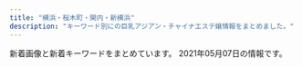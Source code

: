 ```yaml
---
title: "横浜・桜木町・関内・新横浜"
description: "キーワード別にの巨乳アジアン・チャイナエステ嬢情報をまとめました。"
---
```


新着画像と新着キーワードをまとめています。
2021年05月07日の情報です。

<DmmAffiliateIns />
<KeywordTable
  shops={
    [
    {
        "name": "\u68ee\u82d1",
        "keywords": {
            "87": 6,
            "D": 24,
            "83": 6,
            "86": 6,
            "85": 6
        },
        "station": "\u53cd\u753a\u99c5",
        "url": "http://morien.este.work/",
        "img_links": [
            "http://morien.este.work/2/uploadimg/1594704743.jpg",
            "http://morien.este.work/2/uploadimg/1613996342.jpg",
            "http://morien.este.work/2/uploadimg/1574764277.jpg",
            "http://morien.este.work/top.jpg",
            "http://morien.este.work/2/uploadimg/1577672563.jpg",
            "http://morien.este.work/mens-esthe.png"
        ]
    },
    {
        "url": "http://aroma-est.xyz/",
        "station": "JR\u6771\u795e\u5948\u5ddd\u99c5\u897f\u53e3",
        "keywords": {},
        "name": "Sugar \uff5e\u30b7\u30e5\u30ac\u30fc\uff5e",
        "img_links": [
            "http://aroma-est.xyz/img/topimg1.jpg",
            "http://aroma-est.xyz/img/cg05.jpg",
            "http://aroma-est.xyz/img/cg07.jpg",
            "http://aroma-est.xyz/img/cg0.jpg",
            "http://aroma-est.xyz/img/topimg.jpg",
            "http://aroma-est.xyz/img/cg02.jpg",
            "http://aroma-est.xyz/img/cg04.jpg",
            "http://aroma-est.xyz/img/cg06.jpg",
            "http://aroma-est.xyz/img/r0.jpg",
            "http://aroma-est.xyz/img/r2.jpg",
            "http://aroma-est.xyz/img/r3.jpg",
            "http://aroma-est.xyz/img/cg01.jpg"
        ]
    },
    {
        "url": "http://www.playa.work/",
        "img_links": [
            "http://www.playa.work/images/mobile.jpg",
            "http://www.playa.work/images/4.jpg",
            "http://www.playa.work/images/5.jpg",
            "http://www.playa.work/images/ta.jpg",
            "http://www.playa.work/images/b1.jpg",
            "http://www.playa.work/img/risa1.jpg",
            "http://www.playa.work/images/int2.png",
            "http://www.playa.work/img/emi1.jpg",
            "http://www.playa.work/img/koko1.jpg",
            "http://www.playa.work/images/6.jpg",
            "http://www.playa.work/images/main_top.jpg",
            "http://www.playa.work/images/s1.png",
            "http://www.playa.work/images/staff_t.jpg",
            "http://www.playa.work/images/3.jpg",
            "http://www.playa.work/images/main_footer.jpg",
            "http://www.playa.work/images/b2.jpg",
            "http://www.playa.work/images/2.jpg",
            "http://www.playa.work/images/int1.png",
            "http://www.playa.work/img/nana1.jpg",
            "http://www.playa.work/images/b3.jpg",
            "http://www.playa.work/img/yuri1.jpg",
            "http://www.playa.work/images/news.png",
            "http://www.playa.work/images/head.jpg",
            "http://www.playa.work/images/1.jpg",
            "http://www.playa.work/images/interior_t.jpg",
            "http://www.playa.work/img/rumi1.jpg"
        ],
        "keywords": {},
        "station": "JR\u95a2\u5185\u99c5\u5317\u53e3",
        "name": "St.Playa \uff5e\u8056\u30d7\u30e9\u30e4\uff5e"
    },
    {
        "station": "JR\u6771\u795e\u5948\u5ddd\u99c5\u897f\u53e3",
        "img_links": [],
        "keywords": {},
        "name": "\u6765\u5922\uff5e\u30e9\u30a4\u30e0\uff5e",
        "url": "http://raimu.ests.jp/"
    },
    {
        "name": "\u82b1\u9b41",
        "url": "http://www.gekabijin.esjprk.com/",
        "keywords": {
            "85": 2,
            "86": 2,
            "D": 6,
            "C": 20,
            "88": 2,
            "87": 6
        },
        "station": "JR\u6771\u795e\u5948\u5ddd\u99c5\u897f\u53e3",
        "img_links": [
            "http://www.gekabijin.esjprk.com/files/009.jpg",
            "http://www.gekabijin.esjprk.com/files/006-02.jpg",
            "http://www.gekabijin.esjprk.com/img/pickup.jpg",
            "http://www.gekabijin.esjprk.com/img/btn_blog.png",
            "http://www.gekabijin.esjprk.com/img/goback.jpg",
            "http://www.gekabijin.esjprk.com/files/002.jpg",
            "http://www.gekabijin.esjprk.com/files/004-02.jpg",
            "http://www.gekabijin.esjprk.com/files/008-02.jpg",
            "http://www.gekabijin.esjprk.com/files/006.jpg",
            "http://www.gekabijin.esjprk.com/files/002-02.jpg",
            "http://www.gekabijin.esjprk.com/files/001.jpg",
            "http://www.gekabijin.esjprk.com/files/009-02.jpg",
            "http://www.gekabijin.esjprk.com/img/ttl_info.png",
            "http://www.gekabijin.esjprk.com/files/001-02.jpg",
            "http://www.gekabijin.esjprk.com/img/btn_side_mobile.jpg",
            "http://www.gekabijin.esjprk.com/img/ttl_news.png",
            "http://www.gekabijin.esjprk.com/files/004.jpg",
            "http://www.gekabijin.esjprk.com/files/008.jpg",
            "http://www.gekabijin.esjprk.com/img/tel.png"
        ]
    },
    {
        "url": "http://www.ipuyvyta.xyz/",
        "name": "\u7652\u3057\u306e\u697d\u5712",
        "img_links": [
            "http://www.ipuyvyta.xyz/uploads/200103/1-2001031G131213.jpg",
            "http://www.ipuyvyta.xyz/uploads/201113/1-2011131413242P.jpg",
            "http://www.ipuyvyta.xyz/uploads/190806/1-1ZP61F113Z0.jpg",
            "http://www.ipuyvyta.xyz/picture/s_news.png",
            "http://www.ipuyvyta.xyz/uploads/210128/1-21012Q3504A53.jpg",
            "http://www.ipuyvyta.xyz/uploads/210415/1-210415123349246.jpg",
            "http://www.ipuyvyta.xyz/uploads/201117/1-20111G24541418.jpg",
            "http://www.ipuyvyta.xyz/picture/mobile.jpg",
            "http://www.ipuyvyta.xyz/uploads/201016/1-201016155320S7.jpg",
            "http://www.ipuyvyta.xyz/uploads/200103/1-2001031G043127.jpg",
            "http://www.ipuyvyta.xyz/uploads/200527/1-20052G30953430.jpg",
            "http://www.ipuyvyta.xyz/picture/room2.jpg",
            "http://www.ipuyvyta.xyz/uploads/210128/1-21012Q351103P.jpg",
            "http://www.ipuyvyta.xyz/uploads/210324/1-21032414232L38.jpg",
            "http://www.ipuyvyta.xyz/picture/relax.jpg",
            "http://www.ipuyvyta.xyz/uploads/201016/1-201016155304955.jpg",
            "http://www.ipuyvyta.xyz/picture/room1.jpg",
            "http://www.ipuyvyta.xyz/uploads/210415/1-210415123451L4.jpg",
            "http://www.ipuyvyta.xyz/picture/s_staff.jpg",
            "http://www.ipuyvyta.xyz/uploads/210324/1-21032414233OK.jpg",
            "http://www.ipuyvyta.xyz/uploads/190705/1-1ZF5141109322.jpg",
            "http://www.ipuyvyta.xyz/picture/s_pick.png",
            "http://www.ipuyvyta.xyz/uploads/200324/1-20032415352ab.jpg",
            "http://www.ipuyvyta.xyz/uploads/201117/1-20111G24513940.jpg",
            "http://www.ipuyvyta.xyz/uploads/200324/1-200324153552608.jpg",
            "http://www.ipuyvyta.xyz/picture/room3.jpg",
            "http://www.ipuyvyta.xyz/uploads/210324/1-210324143049264.jpg",
            "http://www.ipuyvyta.xyz/uploads/201113/1-2011131412332R.jpg",
            "http://www.ipuyvyta.xyz/picture/top.png",
            "http://www.ipuyvyta.xyz/picture/room4.jpg",
            "http://www.ipuyvyta.xyz/picture/s1.jpg",
            "http://www.ipuyvyta.xyz/picture/s3.jpg",
            "http://www.ipuyvyta.xyz/uploads/200527/1-20052G310025O.jpg",
            "http://www.ipuyvyta.xyz/uploads/200103/1-2001031G10c34.jpg"
        ],
        "keywords": {
            "85": 1,
            "82": 8,
            "D": 2,
            "C": 9,
            "86": 2
        },
        "station": "JR\u6771\u795e\u5948\u5ddd\u99c5\u897f\u53e3"
    },
    {
        "station": "JR\u95a2\u5185\u99c5\u5357\u53e3",
        "url": "http://diamond.esute.tokyo/",
        "img_links": [
            "http://diamond.esute.tokyo/images/footer.png",
            "http://diamond.esute.tokyo/images/c-staff.png",
            "http://diamond.esute.tokyo/staff/s-mari.jpg",
            "http://diamond.esute.tokyo/staff/s-yumi.jpg",
            "http://diamond.esute.tokyo/images/bar-cam.png",
            "http://diamond.esute.tokyo/staff/s-sora.jpg",
            "http://diamond.esute.tokyo/images/bar-interior.png",
            "http://diamond.esute.tokyo/images/c-interior.png",
            "http://diamond.esute.tokyo/images/bar-staff.png",
            "http://diamond.esute.tokyo/images/c-top.png",
            "http://diamond.esute.tokyo/images/bill.png",
            "http://diamond.esute.tokyo/images/pic2.jpg",
            "http://diamond.esute.tokyo/images/pic11.jpg",
            "http://diamond.esute.tokyo/images/cam20210413.png",
            "http://diamond.esute.tokyo/images/b-tel.png",
            "http://diamond.esute.tokyo/images/bar-pickup.png",
            "http://diamond.esute.tokyo/images/pic-akasuri2021.png"
        ],
        "name": "\u30c0\u30a4\u30e4",
        "keywords": {}
    },
    {
        "img_links": [
            "http://usagi-jp.xyz/style/images/end.jpg",
            "http://usagi-jp.xyz/style/images/room1.jpg",
            "http://usagi-jp.xyz/style/images/top.png",
            "http://usagi-jp.xyz/style/images/room3.jpg",
            "http://usagi-jp.xyz/style/images/bj3.png",
            "http://usagi-jp.xyz/style/images/girl-z1.jpg",
            "http://usagi-jp.xyz/uploads/210417/1-21041G01A2410.png",
            "http://usagi-jp.xyz/uploads/210506/1-2105061035401M.jpg",
            "http://usagi-jp.xyz/style/images/dt.jpg",
            "http://usagi-jp.xyz/uploads/210417/1-21041G01F2b1.png",
            "http://usagi-jp.xyz/style/images/room2.jpg",
            "http://usagi-jp.xyz/uploads/210417/1-21041G01H6242.png",
            "http://usagi-jp.xyz/uploads/210417/1-21041G01J91T.png",
            "http://usagi-jp.xyz/uploads/210417/1-21041G01620410.png",
            "http://usagi-jp.xyz/uploads/210417/1-21041G01546143.png",
            "http://usagi-jp.xyz/uploads/210417/1-21041G01IM34.png",
            "http://usagi-jp.xyz/style/images/staff_line.png",
            "http://usagi-jp.xyz/uploads/210417/1-21041G015333N.png",
            "http://usagi-jp.xyz/uploads/210417/1-21041G01639220.png",
            "http://usagi-jp.xyz/style/images/room4.jpg",
            "http://usagi-jp.xyz/uploads/210506/1-21050610361KW.jpg",
            "http://usagi-jp.xyz/html/dianna_jing/images/room5.jpg",
            "http://usagi-jp.xyz/style/images/girl-z2.jpg",
            "http://usagi-jp.xyz/uploads/210506/1-210506103605E5.jpg",
            "http://usagi-jp.xyz/style/images/mobile.jpg"
        ],
        "keywords": {
            "C": 11,
            "85": 1,
            "D": 4,
            "\u4e73": 1,
            "86": 3
        },
        "station": "JR\u6a2a\u6d5c\u99c5\u76f8\u9244\u53e3",
        "name": "\u3046\u3055\u304e",
        "url": "http://usagi-jp.xyz/"
    },
    {
        "url": "http://www.yoshindo.es-relax.info/",
        "keywords": {},
        "name": "\u990a\u5fc3\u5802",
        "station": "\u53cd\u753a\u99c5",
        "img_links": [
            "http://www.yoshindo.es-relax.info/images/topinfo.png",
            "http://www.yoshindo.es-relax.info/images/youko1.jpg",
            "http://www.yoshindo.es-relax.info/images/topbar.png",
            "http://www.yoshindo.es-relax.info/images/yuna1.jpg",
            "http://www.yoshindo.es-relax.info/images/sayuri1.jpg",
            "http://www.yoshindo.es-relax.info/images/yui1.jpg",
            "http://www.yoshindo.es-relax.info/images/top-kpbar.png",
            "http://www.yoshindo.es-relax.info/images/topnews.png",
            "http://www.yoshindo.es-relax.info/images/sidebar-credit.png",
            "http://www.yoshindo.es-relax.info/images/info4.jpg",
            "http://www.yoshindo.es-relax.info/images/info6.jpg",
            "http://www.yoshindo.es-relax.info/images/arisu1.jpg",
            "http://www.yoshindo.es-relax.info/images/info2.jpg",
            "http://www.yoshindo.es-relax.info/images/info1.jpg",
            "http://www.yoshindo.es-relax.info/images/info3.jpg",
            "http://www.yoshindo.es-relax.info/images/info5.jpg",
            "http://www.yoshindo.es-relax.info/images/yuki1.jpg"
        ]
    },
    {
        "url": "http://xn--cckubj6bwie8h7e.net/",
        "img_links": [
            "http://xn--cckubj6bwie8h7e.net/images/clear.png",
            "http://xn--cckubj6bwie8h7e.net/images/twitter.png",
            "http://xn--cckubj6bwie8h7e.net/images/flower.png",
            "http://xn--cckubj6bwie8h7e.net/images/r2.jpg",
            "http://xn--cckubj6bwie8h7e.net/images/esthe3.jpg",
            "http://xn--cckubj6bwie8h7e.net/images/cg04.jpg",
            "http://xn--cckubj6bwie8h7e.net/images/esthe6.jpg",
            "http://xn--cckubj6bwie8h7e.net/images/r3.jpg",
            "http://xn--cckubj6bwie8h7e.net/images/staff.png",
            "http://xn--cckubj6bwie8h7e.net/images/link.png",
            "http://xn--cckubj6bwie8h7e.net/images/footer-r.png",
            "http://xn--cckubj6bwie8h7e.net/images/r4.jpg",
            "http://xn--cckubj6bwie8h7e.net/images/footer-l.png",
            "http://xn--cckubj6bwie8h7e.net/images/esthe2.jpg",
            "http://xn--cckubj6bwie8h7e.net/images/home.png",
            "http://xn--cckubj6bwie8h7e.net/images/cg01.jpg",
            "http://xn--cckubj6bwie8h7e.net/images/line.png",
            "http://xn--cckubj6bwie8h7e.net/images/cg02.jpg",
            "http://xn--cckubj6bwie8h7e.net/images/main1.jpg",
            "http://xn--cckubj6bwie8h7e.net/link/menlog.jpg",
            "http://xn--cckubj6bwie8h7e.net/images/cg03.jpg",
            "http://xn--cckubj6bwie8h7e.net/images/facebook.png",
            "http://xn--cckubj6bwie8h7e.net/images/esthe7.jpg",
            "http://xn--cckubj6bwie8h7e.net/images/esthe4.jpg",
            "http://xn--cckubj6bwie8h7e.net/images/header3.png",
            "http://xn--cckubj6bwie8h7e.net/images/r1.jpg",
            "http://xn--cckubj6bwie8h7e.net/images/cg05.jpg",
            "http://xn--cckubj6bwie8h7e.net/images/main-sp.jpg",
            "http://xn--cckubj6bwie8h7e.net/images/esthe1.jpg",
            "http://xn--cckubj6bwie8h7e.net/images/google_plus.png"
        ],
        "keywords": {},
        "name": "IRIS",
        "station": "JR\u65b0\u6a2a\u6d5c\u99c58\u756a\u51fa\u53e3"
    },
    {
        "url": "http://relax-aroma.red/",
        "name": "Bit lady \uff5e\u30d3\u30c3\u30c8\u30ec\u30c7\u30a3\u30fc\uff5e",
        "keywords": {
            "D": 24,
            "86": 62,
            "E": 38
        },
        "station": "JR\u6771\u795e\u5948\u5ddd\u99c5\u897f\u53e3",
        "img_links": [
            "http://relax-aroma.red/images/spacer900x360.png",
            "http://relax-aroma.red/images/cg06.jpg",
            "http://relax-aroma.red/images/spacer300x450.png",
            "http://relax-aroma.red/images/acc.jpg",
            "http://relax-aroma.red/images/sys.jpg",
            "http://relax-aroma.red/images/cg02.jpg",
            "http://relax-aroma.red/images/cg07.jpg",
            "http://relax-aroma.red/images/cg04.jpg",
            "http://relax-aroma.red/images/top2.png",
            "http://relax-aroma.red/images/up_100_1_0.jpg",
            "http://relax-aroma.red/images/cg052.jpg",
            "http://relax-aroma.red/images/cg051.jpg",
            "http://relax-aroma.red/images/cg01.jpg",
            "http://relax-aroma.red/images/cg05.jpg",
            "http://relax-aroma.red/images/cg03.jpg",
            "http://relax-aroma.red/images/qr.jpg",
            "http://relax-aroma.red/images/cg011.jpg",
            "http://relax-aroma.red/images/top.png"
        ]
    },
    {
        "station": "JR\u4e2d\u5c71\u99c5",
        "url": "http://yuga.estx.net/",
        "keywords": {},
        "name": "\u512a\u96c5\uff5e\u3086\u3046\u304c\uff5e",
        "img_links": [
            "http://yuga.estx.net/images/main_15.jpg",
            "http://yuga.estx.net/images/noimage.jpg",
            "http://yuga.estx.net/staff/4/1.jpg",
            "http://yuga.estx.net/staff/2/1.jpg",
            "http://yuga.estx.net/images/main_19.jpg",
            "http://yuga.estx.net/images/main_05.jpg",
            "http://yuga.estx.net/images/main_13.jpg",
            "http://yuga.estx.net/images/main_09.jpg",
            "http://yuga.estx.net/images/info_12.jpg",
            "http://yuga.estx.net/images/main_08.jpg",
            "http://yuga.estx.net/images/staff_16.jpg",
            "http://yuga.estx.net/images/main_06.jpg",
            "http://yuga.estx.net/images/staff_12.jpg",
            "http://yuga.estx.net/images/main_16.jpg",
            "http://yuga.estx.net/images/main_14.jpg",
            "http://yuga.estx.net/staff/3/1.jpg",
            "http://yuga.estx.net/images/main_12.jpg",
            "http://yuga.estx.net/staff/1/1.jpg",
            "http://yuga.estx.net/images/main_07.jpg",
            "http://yuga.estx.net/images/main_10.jpg",
            "http://yuga.estx.net/images/main_03.jpg",
            "http://yuga.estx.net/images/main_11.jpg"
        ]
    },
    {
        "img_links": [
            "http://mensabby.est888.com/css/nav/nav-003.png",
            "http://mensabby.est888.com/css/staff/staff002.jpg",
            "http://mensabby.est888.com/css/tel.png",
            "http://mensabby.est888.com/css/staff/staff02-a.jpg",
            "http://mensabby.est888.com/css/nav/nav-004.png",
            "http://mensabby.est888.com/css/staff/staff005.jpg",
            "http://mensabby.est888.com/css/staff/staff01-a.jpg",
            "http://mensabby.est888.com/css/staff/staff01.jpg",
            "http://mensabby.est888.com/css/staff/staff004.jpg",
            "http://mensabby.est888.com/css/osusume18.jpg",
            "http://mensabby.est888.com/css/staff/staff04-a.jpg",
            "http://mensabby.est888.com/css/staff/staff06-a.jpg",
            "http://mensabby.est888.com/css/nav/nav-002.png",
            "http://mensabby.est888.com/css/staff/staff05-a.jpg",
            "http://mensabby.est888.com/css/staff/staff003.jpg",
            "http://mensabby.est888.com/css/top-01.png",
            "http://mensabby.est888.com/css/nav/nav-001.png",
            "http://mensabby.est888.com/css/nav/nav-006.png",
            "http://mensabby.est888.com/images/slider1/001.jpg",
            "http://mensabby.est888.com/css/staff/staff006.jpg",
            "http://mensabby.est888.com/css/nav/nav-005.png",
            "http://mensabby.est888.com/css/staff/staff03-a.jpg",
            "http://mensabby.est888.com/images/slider1/003.jpg"
        ],
        "station": "JR\u6771\u795e\u5948\u5ddd\u99c5\u897f\u53e3",
        "keywords": {
            "89": 2,
            "C": 2,
            "90": 1,
            "85": 1,
            "88": 1,
            "87": 1,
            "D": 4
        },
        "url": "http://mensabby.est888.com/",
        "name": "Abby"
    },
    {
        "url": "http://www.est-baby.work/",
        "keywords": {},
        "station": "\u65e5\u30ce\u51fa\u753a\u99c5",
        "name": "\u7652\uff5e\u3044\u3084\u3057\uff5e",
        "img_links": [
            "http://www.est-baby.work/images/3.jpg",
            "http://www.est-baby.work/img/kaori1.png",
            "http://www.est-baby.work/img/nana1.png",
            "http://www.est-baby.work/images/tgirl.jpg",
            "http://www.est-baby.work/images/7.jpg",
            "http://www.est-baby.work/staff/kaori.jpg",
            "http://www.est-baby.work/images/menu/top.png",
            "http://www.est-baby.work/images/menu/interior.png",
            "http://www.est-baby.work/images/tr.jpg",
            "http://www.est-baby.work/images/koko_200x40.png",
            "http://www.est-baby.work/images/6.jpg",
            "http://www.est-baby.work/staff/sizuka.jpg",
            "http://www.est-baby.work/images/sys1.jpg",
            "http://www.est-baby.work/images/head.jpg",
            "http://www.est-baby.work/images/sys3.jpg",
            "http://www.est-baby.work/images/sisu.jpg",
            "http://www.est-baby.work/images/sys4.jpg",
            "http://www.est-baby.work/img/yuki1.png",
            "http://www.est-baby.work/images/1.jpg",
            "http://www.est-baby.work/images/int2.jpg",
            "http://www.est-baby.work/staff/nana.jpg",
            "http://www.est-baby.work/images/sys2.jpg",
            "http://www.est-baby.work/images/menu/staff.png",
            "http://www.est-baby.work/img/yuki2.png",
            "http://www.est-baby.work/images/interior_t.jpg",
            "http://www.est-baby.work/images/8.jpg",
            "http://www.est-baby.work/images/int1.jpg",
            "http://www.est-baby.work/images/staff_t.jpg",
            "http://www.est-baby.work/staff/yuki.jpg",
            "http://www.est-baby.work/images/news.jpg",
            "http://www.est-baby.work/staff/koko.jpg",
            "http://www.est-baby.work/img/koko1.png",
            "http://www.est-baby.work/img/sizuka1.png"
        ]
    },
    {
        "img_links": [
            "https://dear.xyz.mn/photos/sites/33/2020/11/2020111223000369.jpeg",
            "https://dear.xyz.mn/photos/sites/33/2020/12/2020122322560396.jpeg",
            "https://dear.xyz.mn/images/ac02.jpg",
            "https://dear.xyz.mn/photos/sites/33/2020/12/2020120212565938.jpeg",
            "https://dear.xyz.mn/images/ac05.jpg",
            "https://dear.xyz.mn/photos/sites/33/2021/02/2021022716421267.jpeg",
            "https://dear.xyz.mn/photos/sites/33/2021/04/2021042614132612.jpeg",
            "https://dear.xyz.mn/photos/sites/33/2021/02/2021022614331675.jpeg",
            "https://dear.xyz.mn/images/sp_top.jpg",
            "https://dear.xyz.mn/photos/sites/33/2021/04/2021042616185695.jpeg",
            "https://dear.xyz.mn/images/top.png",
            "https://dear.xyz.mn/images/ac01.jpg",
            "https://dear.xyz.mn/photos/sites/33/2021/04/2021041421095424.jpeg",
            "https://dear.xyz.mn/photos/sites/33/2021/03/2021032514544543.jpeg",
            "https://dear.xyz.mn/photos/sites/33/2020/12/2020122818210498.jpeg",
            "https://dear.xyz.mn/photos/sites/33/2021/01/2021011914494134.jpeg",
            "https://dear.xyz.mn/photos/sites/33/2021/01/2021010915471930.jpeg",
            "https://dear.xyz.mn/photos/sites/33/2020/11/2020110413285923.jpeg",
            "https://dear.xyz.mn/images/ac04.jpg",
            "https://dear.xyz.mn/photos/sites/33/2021/04/2021042914583373.jpeg"
        ],
        "keywords": {
            "C": 62,
            "87": 24,
            "D": 42,
            "88": 6,
            "86": 48,
            "85": 6
        },
        "url": "https://dear.xyz.mn/",
        "name": "Dear",
        "station": "JR\u95a2\u5185\u99c5\u5317\u53e3"
    },
    {
        "station": "JR\u95a2\u5185\u99c5\u5357\u53e3",
        "name": "\u8056\u697d\u5712",
        "img_links": [],
        "keywords": {},
        "url": "http://seirakuen.est.cm/"
    },
    {
        "keywords": {
            "87": 1,
            "D": 4,
            "86": 2,
            "88": 2
        },
        "station": "JR\u95a2\u5185\u99c5\u5317\u53e3",
        "img_links": [
            "http://www.aoitori.mesthe.com/images/infor.png",
            "http://www.aoitori.mesthe.com/images/link_line.png",
            "http://www.aoitori.mesthe.com/images/shop/shop01.jpg",
            "http://www.aoitori.mesthe.com/files/006.jpg",
            "http://www.aoitori.mesthe.com/images/tit-infor.png",
            "http://www.aoitori.mesthe.com/images/girl-z1.jpg",
            "http://www.aoitori.mesthe.com/files/005.jpg",
            "http://www.aoitori.mesthe.com/files/002-02.jpg",
            "http://www.aoitori.mesthe.com/files/007.jpg",
            "http://www.aoitori.mesthe.com/images/shop/shop03.jpg",
            "http://www.aoitori.mesthe.com/images/top_sche.png",
            "http://www.aoitori.mesthe.com/files/005-02.jpg",
            "http://www.aoitori.mesthe.com/images/shop/shop02.jpg",
            "http://www.aoitori.mesthe.com/files/007-02.jpg",
            "http://www.aoitori.mesthe.com/images/top.png",
            "http://www.aoitori.mesthe.com/files/003.jpg",
            "http://www.aoitori.mesthe.com/images/staff_line.png",
            "http://www.aoitori.mesthe.com/files/002.jpg",
            "http://www.aoitori.mesthe.com/images/shop/shop04.jpg",
            "http://www.aoitori.mesthe.com/images/mobile.png",
            "http://www.aoitori.mesthe.com/images/bj3.png",
            "http://www.aoitori.mesthe.com/files/003-02.jpg",
            "http://www.aoitori.mesthe.com/images/girl-z2.jpg",
            "http://www.aoitori.mesthe.com/files/006-02.jpg"
        ],
        "url": "http://www.aoitori.mesthe.com/",
        "name": "\u78a7\u3044\u9ce5"
    },
    {
        "url": "http://sh-riraku31.xyz/",
        "keywords": {
            "86": 1,
            "C": 11,
            "D": 3,
            "85": 2,
            "84": 1
        },
        "station": "JR\u6a2a\u6d5c\u99c5\u5317\u897f\u53e3",
        "img_links": [
            "http://sh-riraku31.xyz/templets/default/picture/staff01.jpg",
            "http://sh-riraku31.xyz/uploads/201005/1-201005162052635.jpg",
            "http://sh-riraku31.xyz/templets/default/picture/top1.jpg",
            "http://sh-riraku31.xyz/uploads/201005/1-2010051J55CA.jpg",
            "http://sh-riraku31.xyz/uploads/201005/1-201005162010396.jpg",
            "http://sh-riraku31.xyz/templets/default/picture/girl-z2.jpg",
            "http://sh-riraku31.xyz/templets/default/picture/top.jpg",
            "http://sh-riraku31.xyz/uploads/201005/1-201005162101U5.jpg",
            "http://sh-riraku31.xyz/templets/default/picture/girl-z1.jpg",
            "http://sh-riraku31.xyz/uploads/201005/1-2010051621224F.jpg",
            "http://sh-riraku31.xyz/uploads/allimg/180703/1-1PF3111J3201.png",
            "http://sh-riraku31.xyz/templets/default/picture/s_news.jpg",
            "http://sh-riraku31.xyz/uploads/201005/1-2010051J6062Y.jpg",
            "http://sh-riraku31.xyz/uploads/201005/1-20100516201cK.jpg",
            "http://sh-riraku31.xyz/uploads/201005/1-201005162114248.jpg",
            "http://sh-riraku31.xyz/uploads/allimg/180629/1-1P629115504250.png"
        ],
        "name": "\u30c1\u30a7\u30ea\u30fc"
    },
    {
        "img_links": [],
        "url": "https://color.uouono.com/",
        "station": "JR\u6a2a\u6d5c\u99c5\u76f8\u9244\u53e3",
        "name": "\u30ab\u30e9\u30d5\u30eb\u30ea\u30be\u30fc\u30c8",
        "keywords": {}
    },
    {
        "name": "NaNa \uff5e\u30ca\u30ca\uff5e",
        "url": "http://relax-massage.blue/",
        "station": "\u95a2\u5185\u99c5\u5317\u53e3",
        "keywords": {
            "D": 9,
            "E": 9,
            "86": 18
        },
        "img_links": [
            "http://relax-massage.blue/images/cg03.jpg",
            "http://relax-massage.blue/images/top.png",
            "http://relax-massage.blue/images/cg01.jpg",
            "http://relax-massage.blue/images/cg06.jpg",
            "http://relax-massage.blue/images/cg07.jpg",
            "http://relax-massage.blue/images/kan.jpg",
            "http://relax-massage.blue/images/cg02.jpg",
            "http://relax-massage.blue/images/cg05.jpg",
            "http://relax-massage.blue/images/staff_s.png",
            "http://relax-massage.blue/images/cg021.jpg",
            "http://relax-massage.blue/images/news.png",
            "http://relax-massage.blue/images/evetop.png"
        ]
    },
    {
        "img_links": [
            "https://kannai-mensesthe.com/staff/momo-s1.jpg",
            "https://hamamatsucho-esthe.work/icon/twitter.png",
            "https://kannai-mensesthe.com/images/main-sp.jpg",
            "https://kannai-mensesthe.com/images/footer-l.png",
            "http://kannai-mensesthe.com/images/flower.png",
            "https://kannai-mensesthe.com/room/4-s.jpg",
            "https://kannai-mensesthe.com/staff/sachi-l1.jpg",
            "https://hamamatsucho-esthe.work/icon/facebook.png",
            "https://kannai-mensesthe.com/2019/11/10/1.jpg",
            "https://kannai-mensesthe.com/icon/facebook.png",
            "https://kannai-mensesthe.com/room/2-s.jpg",
            "https://kannai-mensesthe.com/icon/line.png",
            "https://kannai-mensesthe.com/2019/12/03/risa-s1.jpg",
            "https://hamamatsucho-esthe.work/icon/google_plus.png",
            "https://kannai-mensesthe.com/staff/risa-l1.jpg",
            "https://kannai-mensesthe.com/room/esthe2.jpg",
            "https://kannai-mensesthe.com/room/esthe3.jpg",
            "https://kannai-mensesthe.com/room/2-l.jpg",
            "https://kannai-mensesthe.com/room/3-l.jpg",
            "https://kannai-mensesthe.com/staff/momo-l1.jpg",
            "https://kannai-mensesthe.com/room/3-s.jpg",
            "https://kannai-mensesthe.com/button/staff.png",
            "https://kannai-mensesthe.com/button/blog.png",
            "https://kannai-mensesthe.com/room/4-l.jpg",
            "https://kannai-mensesthe.com/staff/ayumi-s1.jpg",
            "https://kannai-mensesthe.com/staff/ayumi-l1.jpg",
            "https://kannai-mensesthe.com/images/flower.png",
            "https://kannai-mensesthe.com/room/1-l.jpg",
            "https://kannai-mensesthe.com/staff/sachi-s1.jpg",
            "https://kannai-mensesthe.com/images/main1.jpg",
            "https://kannai-mensesthe.com/images/clear.png",
            "https://hamamatsucho-esthe.work/icon/line.png",
            "https://kannai-mensesthe.com/icon/google_plus.png",
            "https://kannai-mensesthe.com/staff/risa-s1.jpg",
            "https://kannai-mensesthe.com/room/1-s.jpg",
            "https://kannai-mensesthe.com/icon/twitter.png",
            "https://kannai-mensesthe.com/room/esthe1.jpg",
            "https://kannai-mensesthe.com/button/home.png",
            "https://kannai-mensesthe.com//images/footer-r.png"
        ],
        "url": "http://kannai-mensesthe.com/",
        "station": "JR\u95a2\u5185\u99c5",
        "keywords": {
            "90": 15,
            "88": 5
        },
        "name": "Olive"
    },
    {
        "img_links": [
            "http://www.shanshan.mensest.com/images/s_pickup.png",
            "http://www.shanshan.mensest.com/images/m1.jpg",
            "http://www.shanshan.mensest.com/files/003.jpg",
            "http://www.shanshan.mensest.com/images/s_message.png",
            "http://www.shanshan.mensest.com/images/slider-img001.jpg",
            "http://www.shanshan.mensest.com/files/001.jpg",
            "http://www.shanshan.mensest.com/files/002.jpg",
            "http://www.shanshan.mensest.com/images/m4.jpg",
            "http://www.shanshan.mensest.com/images/m3.jpg",
            "http://www.shanshan.mensest.com/images/s_news.png",
            "http://www.shanshan.mensest.com/images/s_top_therapist.png",
            "http://www.shanshan.mensest.com/files/005.jpg",
            "http://www.shanshan.mensest.com/images/m6.jpg",
            "http://www.shanshan.mensest.com/images/m2.jpg",
            "http://www.shanshan.mensest.com/files/006.jpg",
            "http://www.shanshan.mensest.com/files/004.jpg",
            "http://www.shanshan.mensest.com/images/slider-img002.jpg"
        ],
        "name": "\u9999\u9999 -\u30b7\u30e3\u30f3\u30b7\u30e3\u30f3-",
        "station": "JR\u95a2\u5185\u99c5\u5357\u53e3",
        "url": "http://www.shanshan.mensest.com/",
        "keywords": {
            "D": 48,
            "88": 8,
            "86": 8,
            "87": 32
        }
    },
    {
        "station": "JR\u65b0\u6a2a\u6d5c\u99c5\u5317\u53e3",
        "img_links": [
            "http://koukoku.xyz/come/css/nav/nav-001.jpg",
            "http://koukoku.xyz/come/css/top03.png",
            "http://koukoku.xyz/come/css/c01.png",
            "http://koukoku.xyz/come/css/top02.jpg",
            "http://koukoku.xyz/come/css/nav/nav-005.jpg",
            "http://koukoku.xyz/come/css/osusume04.png",
            "http://koukoku.xyz/come/css/staff/staff03-a.png",
            "http://koukoku.xyz/come/css/nav/nav-006.jpg",
            "http://koukoku.xyz/come/css/nav/nav-004.jpg",
            "http://koukoku.xyz/come/css/nav/nav-003.jpg",
            "http://koukoku.xyz/come/css/staff/staff02-a.png",
            "http://koukoku.xyz/come/css/staff/staff03.png",
            "http://koukoku.xyz/come/css/head.jpg",
            "http://koukoku.xyz/come/css/nav/nav-002.jpg",
            "http://koukoku.xyz/come/css/staff/staff02.png",
            "http://koukoku.xyz/come/css/staff/staff05-a.png",
            "http://koukoku.xyz/come/css/staff/staff05.png",
            "http://koukoku.xyz/come/css/staff/staff01-a.png",
            "http://koukoku.xyz/come/css/staff/staff01.png"
        ],
        "keywords": {
            "E": 1,
            "F": 1,
            "88": 1,
            "D": 1,
            "C": 1,
            "85": 1,
            "90": 1,
            "91": 1
        },
        "url": "http://koukoku.xyz/come/",
        "name": "Come Baby"
    },
    {
        "station": "JR\u6771\u795e\u5948\u5ddd\u99c5",
        "url": "http://www.rakuraku-venus.xyz/",
        "keywords": {},
        "img_links": [
            "http://www.rakuraku-venus.xyz/psd/off.jpg",
            "http://www.rakuraku-venus.xyz/images/shop/h3.jpg",
            "http://www.rakuraku-venus.xyz/images/shop/h2.jpg",
            "http://www.rakuraku-venus.xyz/images/staff/11/rika.png",
            "http://www.rakuraku-venus.xyz/images/nav/lanmu-sys.jpg",
            "http://www.rakuraku-venus.xyz/images/staff/10/1.jpg",
            "http://www.rakuraku-venus.xyz/images/index-f.jpg",
            "http://www.rakuraku-venus.xyz/images/nav/lanmu-acc.jpg",
            "http://www.rakuraku-venus.xyz/images/staff/11/minami2.jpg",
            "http://www.rakuraku-venus.xyz/images/nav/lanmu-job.jpg",
            "http://www.rakuraku-venus.xyz/images/shop/h4.jpg",
            "http://www.rakuraku-venus.xyz/images/nav/lanmu-staff.jpg",
            "http://www.rakuraku-venus.xyz/images/staff/11/koko.jpg",
            "http://www.rakuraku-venus.xyz/images/index-kai_07.jpg",
            "http://www.rakuraku-venus.xyz/images/index-kai_16.jpg",
            "http://www.rakuraku-venus.xyz/images/index-kai_13a.jpg",
            "http://www.rakuraku-venus.xyz/images/index-kai_08.jpg",
            "http://www.rakuraku-venus.xyz/images/staff/11/ai.jpg",
            "http://www.rakuraku-venus.xyz/images/shop/r1.jpg",
            "http://www.rakuraku-venus.xyz/images/index-kai_05.jpg",
            "http://www.rakuraku-venus.xyz/images/index-kai_03.jpg",
            "http://www.rakuraku-venus.xyz/images/lan-t/images/lan-t_01.jpg",
            "http://www.rakuraku-venus.xyz/images/index-kai_13.jpg",
            "http://www.rakuraku-venus.xyz/images/light_img.jpg"
        ],
        "name": "\u697d\u3005\u30f4\u30a3\u30fc\u30ca\u30b9"
    },
    {
        "keywords": {},
        "name": "\u30a2\u30ed\u30de\u30db\u30fc\u30e0",
        "url": "http://xn--vckg5a5c7c8c1czd.xyz/",
        "station": "\u30bb\u30f3\u30bf\u30fc\u5317\u99c5",
        "img_links": [
            "http://xn--vckg5a5c7c8c1czd.xyz/img/cg05.png",
            "http://xn--vckg5a5c7c8c1czd.xyz/img/a5.jpg",
            "http://xn--vckg5a5c7c8c1czd.xyz/img/cg02.png",
            "http://xn--vckg5a5c7c8c1czd.xyz/img/cg06.png",
            "http://xn--vckg5a5c7c8c1czd.xyz/img/nav-001.png",
            "http://xn--vckg5a5c7c8c1czd.xyz/img/cg10.png",
            "http://xn--vckg5a5c7c8c1czd.xyz/img/a3.jpg",
            "http://xn--vckg5a5c7c8c1czd.xyz/img/nav-006.png",
            "http://xn--vckg5a5c7c8c1czd.xyz/img/a6.jpg",
            "http://xn--vckg5a5c7c8c1czd.xyz/img/cg01.png",
            "http://xn--vckg5a5c7c8c1czd.xyz/img/a2.jpg",
            "http://xn--vckg5a5c7c8c1czd.xyz/img/cg03.png",
            "http://xn--vckg5a5c7c8c1czd.xyz/img/tel.png",
            "http://xn--vckg5a5c7c8c1czd.xyz/img/a1.jpg",
            "http://xn--vckg5a5c7c8c1czd.xyz/img/nav-004.png",
            "http://xn--vckg5a5c7c8c1czd.xyz/img/nav-005.png",
            "http://xn--vckg5a5c7c8c1czd.xyz/img/nav-003.png",
            "http://xn--vckg5a5c7c8c1czd.xyz/img/cg08.png",
            "http://xn--vckg5a5c7c8c1czd.xyz/img/a4.jpg",
            "http://xn--vckg5a5c7c8c1czd.xyz/img/nav-002.png",
            "http://xn--vckg5a5c7c8c1czd.xyz/img/top01.png",
            "http://xn--vckg5a5c7c8c1czd.xyz/img/no.png",
            "http://xn--vckg5a5c7c8c1czd.xyz/img/cg07.png"
        ]
    },
    {
        "img_links": [],
        "name": "\u7e01",
        "keywords": {},
        "url": "https://en.reraku.work/",
        "station": "\u4f0a\u52e2\u4f50\u6728\u9577\u8005\u753a\u99c5"
    },
    {
        "name": "\u7652\u3057\u30d9\u30b9\u30c8",
        "url": "http://iyasibest.com/",
        "keywords": {
            "E": 1,
            "98": 1,
            "86": 2,
            "82": 1,
            "C": 5,
            "87": 1,
            "85": 2,
            "D": 2,
            "\u30bb\u30af\u30b7\u30fc": 4,
            "88": 2,
            "97": 1
        },
        "img_links": [
            "http://iyasibest.com/images/store/o02.jpg",
            "http://iyasibest.com/staffPhoto/b20200531120750.jpg",
            "http://iyasibest.com/staffPhoto/b20210121203305.jpg",
            "http://iyasibest.com/staffPhoto/b20210209224424.jpg",
            "http://iyasibest.com/images/store/o04.jpg",
            "http://iyasibest.com/images/store/o08.jpg",
            "http://iyasibest.com/staffPhoto/b20200711165223.jpg",
            "http://iyasibest.com/images/store/o03.jpg",
            "http://iyasibest.com/images/store/o06.jpg",
            "http://iyasibest.com/uploadfiles/images/campaignIyasibestCom2.png",
            "http://iyasibest.com/images/store/o07.jpg",
            "http://iyasibest.com/images/store/o09.jpg",
            "http://iyasibest.com/images/store/02.jpg",
            "http://iyasibest.com/staffPhoto/b20200402041705.jpg",
            "http://iyasibest.com/images/store/03.jpg",
            "http://iyasibest.com/staffPhoto/b20210503153528.jpg",
            "http://iyasibest.com/staffPhoto/b20200310001745.jpg",
            "http://iyasibest.com/staffPhoto/b20200228201258.jpg",
            "http://iyasibest.com/staffPhoto/b20200306221420.jpg",
            "http://iyasibest.com/images/store/o11.jpg",
            "http://iyasibest.com/staffPhoto/b20201102190836.jpg",
            "http://iyasibest.com/staffPhoto/b20200911161049.jpg",
            "http://iyasibest.com/images/store/o05.jpg",
            "http://iyasibest.com/images/returnBtn.png",
            "http://iyasibest.com/images/store/o10.jpg",
            "http://iyasibest.com/uploadfiles/images/campaignIyasibestCom1.png",
            "http://iyasibest.com/images/store/01.jpg",
            "http://iyasibest.com/images/store/o01.jpg"
        ],
        "station": "JR\u95a2\u5185\u99c5\u5357\u53e3"
    },
    {
        "url": "http://www.rakuraku.esturl.com/",
        "keywords": {
            "86": 4,
            "87": 20,
            "D": 24
        },
        "station": "\u65b0\u6a2a\u6d5c\u99c5\u5730\u4e0b\u92448\u756a\u51fa\u53e3",
        "name": "\u697d\u697d",
        "img_links": [
            "http://www.rakuraku.esturl.com/images/rsubt7.png",
            "http://www.rakuraku.esturl.com/images/m1.jpg",
            "http://www.rakuraku.esturl.com/files/006-02.jpg",
            "http://www.rakuraku.esturl.com/images/top_sp_slider01.jpg",
            "http://www.rakuraku.esturl.com/images/rsubt6.png",
            "http://www.rakuraku.esturl.com/files/005-02.jpg",
            "http://www.rakuraku.esturl.com/images/rsubt4.png",
            "http://www.rakuraku.esturl.com/files/004-02.jpg",
            "http://www.rakuraku.esturl.com/files/002-02.jpg",
            "http://www.rakuraku.esturl.com/photo_news/upimg/154856094d05640c66_1.jpg",
            "http://www.rakuraku.esturl.com/images/rsubt2.png",
            "http://www.rakuraku.esturl.com/files/003-02.jpg",
            "http://www.rakuraku.esturl.com/files/002.jpg",
            "http://www.rakuraku.esturl.com/images/ico01.png",
            "http://www.rakuraku.esturl.com/files/001-02.jpg",
            "http://www.rakuraku.esturl.com/images/rsubt1.png",
            "http://www.rakuraku.esturl.com/images/m2.jpg",
            "http://www.rakuraku.esturl.com/photo_news/upimg/154856094d05640c66_0.jpg",
            "http://www.rakuraku.esturl.com/files/001.jpg",
            "http://www.rakuraku.esturl.com/files/003.jpg",
            "http://www.rakuraku.esturl.com/files/006.jpg",
            "http://www.rakuraku.esturl.com/images/m6.jpg",
            "http://www.rakuraku.esturl.com/files/004.jpg",
            "http://www.rakuraku.esturl.com/images/pic_girl01.jpg",
            "http://www.rakuraku.esturl.com/images/rsubt3.png",
            "http://www.rakuraku.esturl.com/files/005.jpg",
            "http://www.rakuraku.esturl.com/images/m4.jpg",
            "http://www.rakuraku.esturl.com/images/m3.jpg",
            "http://www.rakuraku.esturl.com/images/pagetop.png",
            "http://www.rakuraku.esturl.com/images/rsubt5.png"
        ]
    },
    {
        "url": "http://www.rose-color.info/",
        "station": "JR\u65b0\u6a2a\u6d5c\u99c5\u5317\u53e3",
        "img_links": [
            "http://www.rose-color.info/public/image/20201020/20201020184710_30595.png",
            "http://www.rose-color.info/public/image/20210204/20210204004224_97903.png",
            "http://www.rose-color.info/public/image/20210419/20210419111655_62452.png",
            "http://www.rose-color.info/public/image/20190922/20190922200457_51255.jpeg",
            "http://www.rose-color.info/public/image/20210427/20210427120505_60105.jpg",
            "http://www.rose-color.info/public/image/20190509/20190509151145_51237.jpg",
            "http://www.rose-color.info/public/image/20190922/20190922200505_21149.jpeg",
            "http://www.rose-color.info/public/image/20190509/20190509160519_55359.jpg",
            "http://www.rose-color.info/public/image/20190509/20190509150501_74550.jpg",
            "http://www.rose-color.info/public/image/20191025/20191025151602_11534.jpg",
            "http://www.rose-color.info/public/image/20190509/20190509151712_73273.jpg",
            "http://www.rose-color.info/img/gtop.jpg",
            "http://www.rose-color.info/public/image/20210330/20210330112929_27404.jpg",
            "http://www.rose-color.info/public/image/20201210/20201210130347_71702.png",
            "http://www.rose-color.info/public/image/20210419/20210419131246_25130.jpg",
            "http://www.rose-color.info/public/image/20210406/20210406185922_89679.png",
            "http://www.rose-color.info/public/image/20210503/20210503131617_34247.jpg",
            "http://www.rose-color.info/img/link2.jpg",
            "http://www.rose-color.info/public/image/20190517/20190517212433_70632.jpg",
            "http://www.rose-color.info/public/image/20201009/20201009005900_97376.jpg",
            "http://www.rose-color.info/public/image/20190924/20190924151957_88257.jpg",
            "http://www.rose-color.info/public/image/20190509/20190509151815_26133.jpg",
            "http://www.rose-color.info/public/image/20190509/20190509150319_28745.jpg",
            "http://www.rose-color.info/public/image/20190509/20190509140913_93259.jpg",
            "http://www.rose-color.info/public/image/20190509/20190509145323_81608.jpg",
            "http://www.rose-color.info/public/image/20210126/20210126011220_75981.png",
            "http://www.rose-color.info/public/image/20190509/20190509145904_79944.jpg",
            "http://www.rose-color.info/public/image/20201107/20201107123935_72522.png",
            "http://www.rose-color.info/public/image/20210224/20210224003309_92092.jpg",
            "http://www.rose-color.info/public/image/20201130/20201130144441_16819.jpg",
            "http://www.rose-color.info/public/image/20190509/20190509140925_63726.jpg",
            "http://www.rose-color.info/public/image/20200417/20200417025857_20118.png",
            "http://www.rose-color.info/img/sys.jpg",
            "http://www.rose-color.info/public/image/20190509/20190509145858_80062.jpg",
            "http://www.rose-color.info/public/image/20190509/20190509140857_11715.jpg",
            "http://www.rose-color.info/img/koko.png",
            "http://www.rose-color.info/public/image/20190509/20190509140935_98972.jpg",
            "http://www.rose-color.info/public/image/20190517/20190517212453_15511.jpg",
            "http://www.rose-color.info/public/image/20210222/20210222102101_83200.png",
            "http://www.rose-color.info/img/gback.jpg",
            "http://www.rose-color.info/img/link1.jpg",
            "http://www.rose-color.info/public/image/20210422/20210422163400_91224.jpg",
            "http://www.rose-color.info/public/image/20190509/20190509145318_30201.jpg"
        ],
        "name": "Rose Color\uff5e\u30ed\u30fc\u30ba\u30ab\u30e9\u30fc\uff5e",
        "keywords": {
            "85": 15,
            "E": 6,
            "C": 58,
            "F": 3,
            "86": 43,
            "87": 30,
            "89": 3,
            "D": 24
        }
    },
    {
        "station": "JR\u95a2\u5185\u99c5\u5357\u53e3",
        "img_links": [
            "http://shinyu.iest.jp/images/top/top_01.jpg",
            "http://shinyu.iest.jp/images/top/top_06.jpg",
            "http://shinyu.iest.jp/images/top/top_04.jpg",
            "http://shinyu.iest.jp/images/top/top_02.jpg",
            "http://shinyu.iest.jp/images/top/top_08.png",
            "http://shinyu.iest.jp/images/top/top_03.jpg",
            "http://shinyu.iest.jp/images/page_top.png",
            "http://shinyu.iest.jp/images/staff_image/staf_05a.jpg",
            "http://shinyu.iest.jp/images/top/top_05.jpg",
            "http://shinyu.iest.jp/images/home/top.jpg"
        ],
        "keywords": {},
        "url": "http://shinyu.iest.jp/",
        "name": "\u5fc3\u7652 shinyu"
    },
    {
        "keywords": {
            "88": 3,
            "89": 3,
            "91": 3,
            "D": 6,
            "E": 3
        },
        "name": "\u6674\u7a7a -\u306f\u308b\u304f-",
        "url": "http://haruku.est888.com/",
        "img_links": [
            "http://haruku.est888.com/static/picture/staff02.jpg",
            "http://haruku.est888.com/static/picture/staff03.jpg",
            "http://haruku.est888.com/static/picture/staff01.jpg"
        ],
        "station": "JR\u6771\u795e\u5948\u5ddd\u99c5\u897f\u53e3"
    },
    {
        "name": "Sunflower\uff5e\u30b5\u30f3\u30d5\u30e9\u30ef\u30fc\uff5e",
        "keywords": {
            "87": 22,
            "D": 28,
            "86": 6
        },
        "station": "JR\u95a2\u5185\u99c5\u5317\u53e3",
        "img_links": [
            "http://www.sunflower-kannai.com/images/slider02.jpg",
            "http://www.sunflower-kannai.com/images/slider07.jpg",
            "http://www.sunflower-kannai.com/images/slider08.jpg",
            "http://www.sunflower-kannai.com/files/020.jpg",
            "http://www.sunflower-kannai.com/images/interior_t.jpg",
            "http://www.sunflower-kannai.com/files/034-02.jpg",
            "http://www.sunflower-kannai.com/files/028-02.jpg",
            "http://www.sunflower-kannai.com/images/head.jpg",
            "http://www.sunflower-kannai.com/images/sys1.jpg",
            "http://www.sunflower-kannai.com/images/int3.jpg",
            "http://www.sunflower-kannai.com/images/news.jpg",
            "http://www.sunflower-kannai.com/images/staff_t.jpg",
            "http://www.sunflower-kannai.com/files/011-02.jpg",
            "http://www.sunflower-kannai.com/files/013-02.jpg",
            "http://www.sunflower-kannai.com/files/035-02.jpg",
            "http://www.sunflower-kannai.com/files/026.jpg",
            "http://www.sunflower-kannai.com/files/034.jpg",
            "http://www.sunflower-kannai.com/images/staffback.jpg",
            "http://www.sunflower-kannai.com/images/slider05.jpg",
            "http://www.sunflower-kannai.com/files/003.jpg",
            "http://www.sunflower-kannai.com/images/slider06.jpg",
            "http://www.sunflower-kannai.com/images/slider01.jpg",
            "http://www.sunflower-kannai.com/files/014.jpg",
            "http://www.sunflower-kannai.com/files/006-02.jpg",
            "http://www.sunflower-kannai.com/files/004-02.jpg",
            "http://www.sunflower-kannai.com/files/013.jpg",
            "http://www.sunflower-kannai.com/files/035.jpg",
            "http://www.sunflower-kannai.com/files/006.jpg",
            "http://www.sunflower-kannai.com/images/int2.jpg",
            "http://www.sunflower-kannai.com/images/slider09.jpg",
            "http://www.sunflower-kannai.com/files/028.jpg",
            "http://www.sunflower-kannai.com/files/033.jpg",
            "http://www.sunflower-kannai.com/images/info.jpg",
            "http://www.sunflower-kannai.com/images/sys2.jpg",
            "http://www.sunflower-kannai.com/images/ta.jpg",
            "http://www.sunflower-kannai.com/files/026-02.jpg",
            "http://www.sunflower-kannai.com/files/014-02.jpg",
            "http://www.sunflower-kannai.com/images/sys4.jpg",
            "http://www.sunflower-kannai.com/files/022.jpg",
            "http://www.sunflower-kannai.com/images/faq_t.jpg",
            "http://www.sunflower-kannai.com/images/tre.jpg",
            "http://www.sunflower-kannai.com/images/int1.jpg",
            "http://www.sunflower-kannai.com/files/020-02.jpg",
            "http://www.sunflower-kannai.com/files/003-02.jpg",
            "http://www.sunflower-kannai.com/images/slider04.jpg",
            "http://www.sunflower-kannai.com/files/023-02.jpg",
            "http://www.sunflower-kannai.com/files/023.jpg",
            "http://www.sunflower-kannai.com/images/sys3.jpg",
            "http://www.sunflower-kannai.com/images/ac1.jpg",
            "http://www.sunflower-kannai.com/files/022-02.jpg",
            "http://www.sunflower-kannai.com/files/004.jpg",
            "http://www.sunflower-kannai.com/images/slider03.jpg",
            "http://www.sunflower-kannai.com/files/011.jpg",
            "http://www.sunflower-kannai.com/images/faq.jpg",
            "http://www.sunflower-kannai.com/files/033-02.jpg"
        ],
        "url": "http://www.sunflower-kannai.com/"
    },
    {
        "img_links": [
            "http://madonna.esnavi.work/nbj3.jpg",
            "http://madonna.esnavi.work/service2.jpg",
            "http://madonna.esnavi.work/acc.jpg",
            "http://madonna.esnavi.work/2/uploadimg/1589374736.jpg",
            "http://madonna.esnavi.work/top.png",
            "http://madonna.esnavi.work/2/uploadimg/1586429633.jpg",
            "http://madonna.esnavi.work/s_pick.jpg",
            "http://madonna.esnavi.work/service4.jpg",
            "http://madonna.esnavi.work/2/uploadimg/1586429606.jpg",
            "http://madonna.esnavi.work/2/uploadimg/1586429676.jpg",
            "http://madonna.esnavi.work/s_news.jpg",
            "http://madonna.esnavi.work/2/uploadimg/1587726066.jpg",
            "http://madonna.esnavi.work/2/uploadimg/1586429552.jpg",
            "http://madonna.esnavi.work/service3.jpg",
            "http://madonna.esnavi.work/7.jpg",
            "http://madonna.esnavi.work/service1.jpg",
            "http://madonna.esnavi.work/line.png",
            "http://madonna.esnavi.work/tel.jpg",
            "http://madonna.esnavi.work/info.jpg",
            "http://madonna.esnavi.work/s_staff.png"
        ],
        "keywords": {
            "98": 2,
            "\u30bb\u30af\u30b7\u30fc": 2,
            "C": 4,
            "86": 6,
            "\u30c0\u30a4\u30ca\u30de\u30a4\u30c8": 2,
            "83": 2,
            "G": 2,
            "\u80f8": 2,
            "84": 2
        },
        "name": "\u53e4\u7530",
        "station": "JR\u95a2\u5185\u99c5\u5317\u53e3",
        "url": "http://madonna.esnavi.work/"
    },
    {
        "station": "JR\u6771\u795e\u5948\u5ddd\u99c5\u897f\u53e3",
        "url": "https://anna.jpn.mn/",
        "keywords": {
            "85": 22,
            "E": 3,
            "87": 11,
            "84": 22,
            "83": 11,
            "D": 3
        },
        "img_links": [
            "https://anna.jpn.mn/photos/17/8147/202104/21042619105cc2.png",
            "https://file.jp-navi.info/17/8147/202104/2021042908073682.jpg",
            "https://file.jp-navi.info/17/8147/202104/2021042908064768.jpg",
            "https://anna.jpn.mn/photos/17/8147/202104/2021042908072054.jpg",
            "https://anna.jpn.mn/photos/17/8147/202104/21043012234b9e.png",
            "https://anna.jpn.mn/photos/17/8147/202104/2021042908060344.jpg",
            "https://file.jp-navi.info/17/8147/202104/2021042908063061.jpg",
            "https://anna.jpn.mn/photos/17/8147/202104/2104291u1201324.jpeg",
            "http://anna2.a5.jpn.vin/upload/sites/7/2021/04/2021042908063061.jpg",
            "https://file.jp-navi.info/17/8147/202104/2021042908072054.jpg",
            "https://assets.jp-navi.info/images/images/es-thumbnail.png",
            "https://anna.jpn.mn/photos/17/8147/202104/2021042908073682.jpg",
            "https://anna.jpn.mn/photos/17/8147/202104/21042g231125310.jpeg",
            "https://anna.jpn.mn/photos/17/8147/202104/2104261910441202.png",
            "https://anna.jpn.mn/photos/17/8147/202104/202104290807040.jpg",
            "https://anna.jpn.mn/photos/17/8147/202104/2021042908063061.jpg",
            "https://anna.jpn.mn/themes/anna.jpn.mn/template/assets/images/side01.png",
            "https://anna.jpn.mn/photos/17/8147/202104/21042g2312553d.jpeg",
            "https://anna.jpn.mn/themes/anna.jpn.mn/template/assets/images/side03.png",
            "https://anna.jpn.mn/photos/17/8147/202104/2104291u1063c7.png",
            "https://anna.jpn.mn/photos/17/8147/202104/21042619110n296.png",
            "https://anna.jpn.mn/themes/anna.jpn.mn/template/assets/images/side02.png",
            "https://file.jp-navi.info/17/8147/202104/2021042908060344.jpg",
            "https://anna.jpn.mn/photos/17/8147/202104/21042g2311a2g.jpeg",
            "https://anna.jpn.mn/photos/17/8147/202104/21042g231313638.jpeg",
            "https://anna.jpn.mn/photos/17/8147/202104/2021042908064768.jpg",
            "https://file.jp-navi.info/17/8147/202104/202104290807040.jpg"
        ],
        "name": "Anna -\u30a2\u30f3\u30ca-"
    },
    {
        "station": "\u30bb\u30f3\u30bf\u30fc\u5357\u99c51\u756a\u51fa\u53e3",
        "keywords": {
            "D": 3,
            "86": 9,
            "E": 6
        },
        "url": "http://sweety-est.info/",
        "img_links": [
            "http://sweety-est.info/images/cg05.jpg",
            "http://sweety-est.info/images/top.png",
            "http://sweety-est.info/images/sruru.jpg",
            "http://sweety-est.info/images/staff_s.png",
            "http://sweety-est.info/images/evetop.png",
            "http://sweety-est.info/images/precau.png",
            "http://sweety-est.info/images/cg06.jpg",
            "http://sweety-est.info/images/news.png",
            "http://sweety-est.info/images/cg04.jpg"
        ],
        "name": "\u5b66\u5712"
    },
    {
        "station": "\u30bb\u30f3\u30bf\u30fc\u5317\u99c5",
        "keywords": {
            "D": 10
        },
        "name": "37\u2103",
        "img_links": [
            "http://massage-esthe.blue/img/sta3.jpg",
            "http://massage-esthe.blue/img/a1.jpg",
            "http://massage-esthe.blue/img/a2.jpg",
            "http://massage-esthe.blue/img/st7.jpg",
            "http://massage-esthe.blue/img/st6.jpg",
            "http://massage-esthe.blue/img/fla.jpg",
            "http://massage-esthe.blue/img/sta7.jpg",
            "http://massage-esthe.blue/img/a3.jpg",
            "http://massage-esthe.blue/img/a5.jpg",
            "http://massage-esthe.blue/img/st11.jpg",
            "http://massage-esthe.blue/img/r1.jpg",
            "http://massage-esthe.blue/img/sta1.jpg",
            "http://massage-esthe.blue/img/sta2.jpg",
            "http://massage-esthe.blue/img/st12.jpg",
            "http://massage-esthe.blue/img/st9.jpg",
            "http://massage-esthe.blue/img/a4.jpg",
            "http://massage-esthe.blue/img/r4.jpg",
            "http://massage-esthe.blue/img/sta6.jpg",
            "http://massage-esthe.blue/img/rect.jpg",
            "http://massage-esthe.blue/img/st2.jpg",
            "http://massage-esthe.blue/img/st5.jpg",
            "http://massage-esthe.blue/img/r3.jpg",
            "http://massage-esthe.blue/img/sta12.jpg",
            "http://massage-esthe.blue/img/st3.jpg",
            "http://massage-esthe.blue/img/top.jpg",
            "http://massage-esthe.blue/img/acct.jpg",
            "http://massage-esthe.blue/img/root.jpg",
            "http://massage-esthe.blue/img/syst.jpg",
            "http://massage-esthe.blue/img/a6.jpg",
            "http://massage-esthe.blue/img/stat.jpg",
            "http://massage-esthe.blue/img/st1.jpg",
            "http://massage-esthe.blue/img/sta5.jpg",
            "http://massage-esthe.blue/img/st10.jpg",
            "http://massage-esthe.blue/img/no.png",
            "http://massage-esthe.blue/img/lint.jpg",
            "http://massage-esthe.blue/img/sta10.jpg",
            "http://massage-esthe.blue/img/bb.png",
            "http://massage-esthe.blue/img/stal.png",
            "http://massage-esthe.blue/img/r2.jpg"
        ],
        "url": "http://massage-esthe.blue/"
    },
    {
        "img_links": [
            "http://pink.msa.jp/images/staff_06.jpg",
            "http://pink.msa.jp/layer/images/top.jpg",
            "http://pink.msa.jp/images/1.jpg",
            "http://pink.msa.jp/layer/images/top/top_06.jpg",
            "http://pink.msa.jp/layer/images/top/top_08.png",
            "http://pink.msa.jp/layer/images/top/top_04.jpg",
            "http://pink.msa.jp/images/staff_bj4.png",
            "http://pink.msa.jp/images/ser1.jpg",
            "http://pink.msa.jp/images/staff_02.jpg",
            "http://pink.msa.jp/images/s_service.png",
            "http://pink.msa.jp/images/top2.jpg",
            "http://pink.msa.jp/images/s_info.png",
            "http://pink.msa.jp/images/wenzi-staff.png",
            "http://pink.msa.jp/layer/images/top/top_03.jpg",
            "http://pink.msa.jp/layer/images/top/top_05.jpg",
            "http://pink.msa.jp/images/ser3.jpg",
            "http://pink.msa.jp/images/staff_08.jpg",
            "http://pink.msa.jp/images/staff_07.jpg",
            "http://pink.msa.jp/images/top1.jpg",
            "http://pink.msa.jp/layer/images/top/top_02.jpg",
            "http://pink.msa.jp/images/staff_bj1.png",
            "http://pink.msa.jp/images/ser4.jpg",
            "http://pink.msa.jp/images/info.png",
            "http://pink.msa.jp/images/staff_03.jpg",
            "http://pink.msa.jp/images/ser2.jpg",
            "http://pink.msa.jp/layer/images/top/top_01.jpg",
            "http://pink.msa.jp/images/staff_04.jpg"
        ],
        "name": "\u30d4\u30f3\u30af",
        "url": "http://pink.msa.jp/",
        "keywords": {
            "86": 6,
            "84": 3,
            "85": 6,
            "83": 3
        },
        "station": "JR\u95a2\u5185\u99c5\u5357\u53e3"
    },
    {
        "name": "Call me",
        "url": "https://callme.iest.info/",
        "station": "JR\u6771\u795e\u5948\u5ddd\u99c5\u897f\u53e3",
        "keywords": {
            "D": 20,
            "85": 8,
            "86": 12,
            "C": 13
        },
        "img_links": [
            "https://callme.iest.info/photos/sites/65/2021/04/2021042606235324.jpg",
            "https://callme.iest.info/photos/sites/65/2021/04/2021042606230337.jpg",
            "https://callme.iest.info/photos/sites/65/2021/04/2021042607581198.jpg",
            "https://callme.iest.info/photos/sites/65/2021/04/2021042606232836.jpg",
            "https://callme.iest.info/images/sp_top.jpg",
            "https://callme.iest.info/photos/sites/65/2021/05/2021050409224240.jpg"
        ]
    },
    {
        "station": "JR\u6771\u795e\u5948\u5ddd\u99c5",
        "url": "http://www.sh-riraku113.xyz/",
        "name": "\u30ec\u30a4\u30f3\u30dc\u30fc\u8679",
        "keywords": {
            "C": 14
        },
        "img_links": [
            "http://www.sh-riraku113.xyz/static/picture/tite-staff.png",
            "http://www.sh-riraku113.xyz/uploads/201005/1-2010051615301I.jpg",
            "http://www.sh-riraku113.xyz/uploads/201005/1-201005161544K5.jpg",
            "http://www.sh-riraku113.xyz/uploads/201005/1-201005161500127.jpg",
            "http://www.sh-riraku113.xyz/static/picture/tit-infor.png",
            "http://www.sh-riraku113.xyz/static/picture/info.png",
            "http://www.sh-riraku113.xyz/static/picture/room4.png",
            "http://www.sh-riraku113.xyz/static/picture/tit-pick.png",
            "http://www.sh-riraku113.xyz/static/picture/top.png",
            "http://www.sh-riraku113.xyz/uploads/201005/1-201005161513F8.jpg",
            "http://www.sh-riraku113.xyz/static/picture/tit-new.png",
            "http://www.sh-riraku113.xyz/static/picture/infor.png",
            "http://www.sh-riraku113.xyz/static/picture/tit-gat.png",
            "http://www.sh-riraku113.xyz/static/picture/room3.png",
            "http://www.sh-riraku113.xyz/static/picture/room1.png",
            "http://www.sh-riraku113.xyz/static/picture/room2.png"
        ]
    },
    {
        "url": "http://babyheart.info/",
        "station": "JR\u95a2\u5185\u99c5\u5357\u53e3",
        "name": "Baby Heart \uff5e\u30d9\u30a4\u30d3\u30fc\u30cf\u30fc\u30c8\uff5e",
        "img_links": [
            "http://babyheart.info/staffPhoto/s20210209231643.jpg",
            "http://babyheart.info/staffPhoto/s20210506144322.jpg",
            "http://babyheart.info/staffPhoto/s20201102165737.jpg",
            "http://babyheart.info/images/returnBtn.png",
            "http://babyheart.info/staffPhoto/s20201102132433.jpg",
            "http://babyheart.info/staffPhoto/b20201113143808.jpg",
            "http://babyheart.info/js/sliderLine/slide_prev.png",
            "http://babyheart.info/staffPhoto/s20201102210807.jpg",
            "http://babyheart.info/staffPhoto/b20210209231643.jpg",
            "http://babyheart.info/images/gallery1.jpg",
            "http://babyheart.info/staffPhoto/b20210506144322.jpg",
            "http://babyheart.info/js/sliderLine/slide_next.png",
            "http://babyheart.info/staffPhoto/s20210503161428.jpg",
            "http://babyheart.info/staffPhoto/s20201113143406.jpg",
            "http://babyheart.info/images/slider1/03.jpg",
            "http://babyheart.info/staffPhoto/b20201102165304.jpg",
            "http://babyheart.info/images/slider1/02.jpg",
            "http://babyheart.info/staffPhoto/b20201102165737.jpg",
            "http://babyheart.info/staffPhoto/s20201113143808.jpg",
            "http://babyheart.info/images/mobile.jpg",
            "http://babyheart.info/staffPhoto/b20210503161428.jpg",
            "http://babyheart.info/staffPhoto/s20210504141830.jpg",
            "http://babyheart.info/uploadfiles/Image/campaignBabyheartInfo.jpg",
            "http://babyheart.info/staffPhoto/b20201102210807.jpg",
            "http://babyheart.info/staffPhoto/b20201102132433.jpg",
            "http://babyheart.info/staffPhoto/b20210504141830.jpg",
            "http://babyheart.info/staffPhoto/s20201102165304.jpg",
            "http://babyheart.info/staffPhoto/b20201113143406.jpg"
        ],
        "keywords": {
            "D": 2,
            "88": 1,
            "96": 1,
            "C": 3,
            "\u30bb\u30af\u30b7\u30fc": 1,
            "86": 3,
            "85": 1,
            "80": 1,
            "E": 1,
            "99": 1
        }
    },
    {
        "keywords": {},
        "name": "\u82b1\u6c34\u6728",
        "station": "JR\u6771\u795e\u5948\u5ddd\u99c5\u897f\u53e3",
        "url": "http://est-hanamizuki.com/",
        "img_links": [
            "http://est-hanamizuki.com/images/head.jpg",
            "http://est-hanamizuki.com/images/g2.jpg",
            "http://est-hanamizuki.com/images/info.png",
            "http://est-hanamizuki.com/images/m2.jpg",
            "http://est-hanamizuki.com/images/m3.jpg",
            "http://est-hanamizuki.com/images/erika2.jpg",
            "http://est-hanamizuki.com/images/zi_staff.png",
            "http://est-hanamizuki.com/images/g1.jpg",
            "http://est-hanamizuki.com/images/erika.jpg",
            "http://est-hanamizuki.com/images/g32.jpg",
            "http://est-hanamizuki.com/images/g12.jpg",
            "http://est-hanamizuki.com/images/11.png",
            "http://est-hanamizuki.com/images/news1.png",
            "http://est-hanamizuki.com/images/r111.jpg",
            "http://est-hanamizuki.com/images/m4.jpg",
            "http://est-hanamizuki.com/images/m1.jpg",
            "http://est-hanamizuki.com/images/g23.jpg",
            "http://est-hanamizuki.com/images/g13.jpg",
            "http://est-hanamizuki.com/images/g22.jpg",
            "http://est-hanamizuki.com/images/g3.jpg",
            "http://est-hanamizuki.com/images/g33.jpg",
            "http://est-hanamizuki.com/images/mobile.jpg"
        ]
    },
    {
        "name": "ViVian",
        "keywords": {
            "E": 4,
            "F": 2,
            "90": 4,
            "88": 2
        },
        "url": "http://koukoku.xyz/vivian/",
        "img_links": [
            "http://koukoku.xyz/vivian/css/01.jpg",
            "http://koukoku.xyz/vivian/css/top05.jpg",
            "http://koukoku.xyz/vivian/images/call.png",
            "http://koukoku.xyz/vivian/css/m-head.jpg",
            "http://koukoku.xyz/vivian/css/staff/staff03.jpg",
            "http://koukoku.xyz/vivian/css/staff/staff02.jpg",
            "http://koukoku.xyz/vivian/css/top03.jpg",
            "http://koukoku.xyz/vivian/css/top02.jpg",
            "http://koukoku.xyz/vivian/css/staff/staff01.jpg",
            "http://koukoku.xyz/vivian/css/top04.jpg"
        ],
        "station": "JR\u65b0\u6a2a\u6d5c\u99c5\u5317\u53e3"
    },
    {
        "url": "http://www.lavender.esjoho.com/",
        "name": "\u7652\u3057\u306e\u5bb6",
        "img_links": [
            "http://www.lavender.esjoho.com/files/045.jpg",
            "http://www.lavender.esjoho.com/images/link_t.png",
            "http://www.lavender.esjoho.com/images/rec1.png",
            "http://www.lavender.esjoho.com/sp/images/interior_t.jpg",
            "http://www.lavender.esjoho.com/sp/images/time.jpg",
            "http://www.lavender.esjoho.com/images/rec2.png",
            "http://www.lavender.esjoho.com/images/int2.png",
            "http://www.lavender.esjoho.com/sp/images/topgirl.jpg",
            "http://www.lavender.esjoho.com/images/int1.png",
            "http://www.lavender.esjoho.com/images/sys2.png",
            "http://www.lavender.esjoho.com/images/line.png",
            "http://www.lavender.esjoho.com/files/019.jpg",
            "http://www.lavender.esjoho.com/sp/images/head.jpg",
            "http://www.lavender.esjoho.com/files/024.jpg",
            "http://www.lavender.esjoho.com/images/sys3.png",
            "http://www.lavender.esjoho.com/images/head.jpg",
            "http://www.lavender.esjoho.com/images/mobile.jpg",
            "http://www.lavender.esjoho.com/images/ta.jpg",
            "http://www.lavender.esjoho.com/images/news.jpg",
            "http://www.lavender.esjoho.com/sp/images/newsb.jpg",
            "http://www.lavender.esjoho.com/sp/images/pc.jpg",
            "http://www.lavender.esjoho.com/sp/images/tel.jpg",
            "http://www.lavender.esjoho.com/images/sm.jpg",
            "http://www.lavender.esjoho.com/sp/menu/staff.jpg",
            "http://www.lavender.esjoho.com/images/interior_t.png",
            "http://www.lavender.esjoho.com/sp/images/news.jpg",
            "http://www.lavender.esjoho.com/sp/menu/top.jpg",
            "http://www.lavender.esjoho.com/sp/images/staff_t.jpg",
            "http://www.lavender.esjoho.com/sp/images/top.jpg",
            "http://www.lavender.esjoho.com/images/concept.jpg",
            "http://www.lavender.esjoho.com/sp/images/footer.jpg",
            "http://www.lavender.esjoho.com/files/029.jpg",
            "http://www.lavender.esjoho.com/sp/menu/interior.jpg",
            "http://www.lavender.esjoho.com/images/staff_t.png"
        ],
        "station": "JR\u6771\u795e\u5948\u5ddd\u99c5\u897f\u53e3",
        "keywords": {
            "86": 2,
            "87": 2,
            "D": 4
        }
    },
    {
        "img_links": [
            "http://iyashi-tenshi.work/i/img/acc-1.jpg",
            "http://iyashi-tenshi.work/i/img/acc-4.png",
            "http://iyashi-tenshi.work/img/bottom.png",
            "http://iyashi-tenshi.work/i/img/acc-5.jpg",
            "http://iyashi-tenshi.work/i/img/r4.jpg",
            "http://iyashi-tenshi.work/img/c1.jpg",
            "http://iyashi-tenshi.work/i/img/r2.jpg",
            "http://iyashi-tenshi.work/img/st11.jpg",
            "http://iyashi-tenshi.work/img/mo.png",
            "http://iyashi-tenshi.work/img/head.png",
            "http://iyashi-tenshi.work/img/sta13.jpg",
            "http://iyashi-tenshi.work/i/img/r3.jpg",
            "http://iyashi-tenshi.work/img/sta11.jpg",
            "http://iyashi-tenshi.work/img/nos.jpg",
            "http://iyashi-tenshi.work/i/img/sta10.jpg",
            "http://iyashi-tenshi.work/img/st12.jpg",
            "http://iyashi-tenshi.work/i/img/acc-2.png",
            "http://iyashi-tenshi.work/i/img/r5.jpg",
            "http://iyashi-tenshi.work/img/sta10.jpg",
            "http://iyashi-tenshi.work/i/img/st10.jpg",
            "http://iyashi-tenshi.work/i/img/sta11.jpg",
            "http://iyashi-tenshi.work/img/st13.jpg",
            "http://iyashi-tenshi.work/img/IMG_17410.jpg",
            "http://iyashi-tenshi.work/img/IMG_1709.jpg",
            "http://iyashi-tenshi.work/i/img/sta13.jpg",
            "http://iyashi-tenshi.work/img/st10.jpg",
            "http://iyashi-tenshi.work/i/img/sta12.jpg",
            "http://iyashi-tenshi.work/i/img/acc-3.png",
            "http://iyashi-tenshi.work/img/IMG_17480.jpg",
            "http://iyashi-tenshi.work/i/img/r1.jpg",
            "http://iyashi-tenshi.work/img/sta12.jpg"
        ],
        "url": "http://iyashi-tenshi.work/",
        "name": "\u7652\u3057\u306e\u5929\u4f7f",
        "keywords": {
            "E": 2,
            "C": 15,
            "87": 1,
            "84": 1,
            "88": 1,
            "D": 2,
            "86": 1
        },
        "station": "JR\u4e2d\u5c71\u99c5\u5317\u53e3"
    },
    {
        "name": "Colorful\uff5e\u30ab\u30e9\u30d5\u30eb\uff5e",
        "station": "JR\u95a2\u5185\u99c5\u5317\u53e3",
        "keywords": {
            "D": 45,
            "C": 40,
            "87": 36,
            "86": 15,
            "85": 3
        },
        "url": "http://www.relax-colorful.com/",
        "img_links": [
            "http://www.relax-colorful.com/files/053.jpg",
            "http://www.relax-colorful.com/files/060-02.jpg",
            "http://www.relax-colorful.com/images/news1.jpg",
            "http://www.relax-colorful.com/files/091.jpg",
            "http://www.relax-colorful.com/files/055.jpg",
            "http://www.relax-colorful.com/files/092.jpg",
            "http://www.relax-colorful.com/images/top.jpg",
            "http://www.relax-colorful.com/files/067-02.jpg",
            "http://www.relax-colorful.com/files/067-03.jpg",
            "http://www.relax-colorful.com/files/069-02.jpg",
            "http://www.relax-colorful.com/images/koko_200x40.png",
            "http://www.relax-colorful.com/files/090-02.jpg",
            "http://www.relax-colorful.com/files/092-02.jpg",
            "http://www.relax-colorful.com/images/news2.jpg",
            "http://www.relax-colorful.com/files/053-03.jpg",
            "http://www.relax-colorful.com/files/060.jpg",
            "http://www.relax-colorful.com/files/040.jpg",
            "http://www.relax-colorful.com/images/staff1.jpg",
            "http://www.relax-colorful.com/images/backlist.jpg",
            "http://www.relax-colorful.com/files/095-03.jpg",
            "http://www.relax-colorful.com/images/pick.jpg",
            "http://www.relax-colorful.com/files/077.jpg",
            "http://www.relax-colorful.com/files/077-03.jpg",
            "http://www.relax-colorful.com/files/091-03.jpg",
            "http://www.relax-colorful.com/images/att.jpg",
            "http://www.relax-colorful.com/files/090.jpg",
            "http://www.relax-colorful.com/files/073.jpg",
            "http://www.relax-colorful.com/files/040-02.jpg",
            "http://www.relax-colorful.com/files/080-02.jpg",
            "http://www.relax-colorful.com/files/082-03.jpg",
            "http://www.relax-colorful.com/images/bjs3.jpg",
            "http://www.relax-colorful.com/files/093-1-03.jpg",
            "http://www.relax-colorful.com/files/077-02.jpg",
            "http://www.relax-colorful.com/images/news.jpg",
            "http://www.relax-colorful.com/files/067.jpg",
            "http://www.relax-colorful.com/files/073-02.jpg",
            "http://www.relax-colorful.com/files/093-1.jpg",
            "http://www.relax-colorful.com/files/095.jpg",
            "http://www.relax-colorful.com/files/094-03.jpg",
            "http://www.relax-colorful.com/images/girl_bt.jpg",
            "http://www.relax-colorful.com/images/staff1a.jpg",
            "http://www.relax-colorful.com/files/089-03.jpg",
            "http://www.relax-colorful.com/files/089.jpg",
            "http://www.relax-colorful.com/files/055-03.jpg",
            "http://www.relax-colorful.com/files/040-03.jpg",
            "http://www.relax-colorful.com/files/087.jpg",
            "http://www.relax-colorful.com/files/082-02.jpg",
            "http://www.relax-colorful.com/images/mobile.jpg",
            "http://www.relax-colorful.com/files/087-02.jpg",
            "http://www.relax-colorful.com/files/080.jpg",
            "http://www.relax-colorful.com/files/087-03.jpg",
            "http://www.relax-colorful.com/files/093-1-02.jpg",
            "http://www.relax-colorful.com/files/060-03.jpg",
            "http://www.relax-colorful.com/files/069.jpg",
            "http://www.relax-colorful.com/files/091-02.jpg",
            "http://www.relax-colorful.com/files/092-03.jpg",
            "http://www.relax-colorful.com/files/082.jpg",
            "http://www.relax-colorful.com/files/080-03.jpg",
            "http://www.relax-colorful.com/files/055-02.jpg",
            "http://www.relax-colorful.com/files/069-03.jpg",
            "http://www.relax-colorful.com/files/094.jpg",
            "http://www.relax-colorful.com/files/073-03.jpg",
            "http://www.relax-colorful.com/images/staff_line.jpg",
            "http://www.relax-colorful.com/files/053-02.jpg",
            "http://www.relax-colorful.com/files/090-03.jpg",
            "http://www.relax-colorful.com/files/095-02.jpg",
            "http://www.relax-colorful.com/files/089-02.jpg",
            "http://www.relax-colorful.com/files/094-02.jpg",
            "http://www.relax-colorful.com/images/staff1b.jpg"
        ]
    },
    {
        "station": "JR\u95a2\u5185\u99c5\u5317\u53e3",
        "url": "http://re-lax.work/",
        "img_links": [
            "http://re-lax.work/images/tel.png",
            "http://re-lax.work/images/sys2.jpg",
            "http://re-lax.work/staff/yuki.jpg",
            "http://re-lax.work/images/rec.jpg",
            "http://re-lax.work/images/time.jpg",
            "http://re-lax.work/images/tg.jpg",
            "http://re-lax.work/images/sys3.jpg",
            "http://re-lax.work/staff/rara.jpg",
            "http://re-lax.work/images/int1.jpg",
            "http://re-lax.work/images/staff_t.jpg",
            "http://re-lax.work/images/sys1.jpg",
            "http://re-lax.work/images/up.jpg",
            "http://re-lax.work/img/yuki1.jpg",
            "http://re-lax.work/images/news.jpg",
            "http://re-lax.work/staff/haruka.jpg",
            "http://re-lax.work/images/int2.jpg",
            "http://re-lax.work/images/menu/interior.png",
            "http://re-lax.work/images/menu/staff.png",
            "http://re-lax.work/images/interior_t.jpg",
            "http://re-lax.work/img/haruka1.jpg",
            "http://re-lax.work/img/rara1.jpg",
            "http://re-lax.work/images/menu/top.png"
        ],
        "name": "\u30b3\u30b3\u30ca\u30c3\u30c4",
        "keywords": {}
    },
    {
        "keywords": {},
        "name": "\u30de\u30a4\u30de\u30ea\u30e4",
        "station": "JR\u65b0\u6a2a\u6d5c\u99c5",
        "url": "http://r-relax.info/",
        "img_links": [
            "http://r-relax.info/images/rec_09.jpg",
            "http://r-relax.info/images/r01.jpg",
            "http://r-relax.info/girl/04.jpg",
            "http://r-relax.info/images/index_01.jpg",
            "http://r-relax.info/girl/05.jpg",
            "http://r-relax.info/images/index_06.jpg",
            "http://r-relax.info/images/index_17.jpg",
            "http://r-relax.info/images/staff_09.jpg",
            "http://r-relax.info/images/rec.jpg",
            "http://r-relax.info/images/index_04.jpg",
            "http://r-relax.info/images/info.jpg",
            "http://r-relax.info/images/index_02.jpg",
            "http://r-relax.info/images/sub_12.jpg",
            "http://r-relax.info/images/r06.jpg",
            "http://r-relax.info/images/index_07.jpg",
            "http://r-relax.info/images/index_13.jpg",
            "http://r-relax.info/girl/01.jpg",
            "http://r-relax.info/images/r03.jpg",
            "http://r-relax.info/girl/01a.jpg",
            "http://r-relax.info/girl/09.jpg",
            "http://r-relax.info/images/r04.jpg",
            "http://r-relax.info/images/r02.jpg",
            "http://r-relax.info/girl/03a.jpg",
            "http://r-relax.info/girl/00.jpg",
            "http://r-relax.info/images/index_12.jpg",
            "http://r-relax.info/girl/04a.jpg",
            "http://r-relax.info/girl/05a.jpg",
            "http://r-relax.info/images/sys_09.jpg",
            "http://r-relax.info/images/r05.jpg",
            "http://r-relax.info/images/index_18.jpg",
            "http://r-relax.info/girl/03.jpg",
            "http://r-relax.info/images/index_03.jpg",
            "http://r-relax.info/images/index_05.jpg",
            "http://r-relax.info/girl/02a.jpg",
            "http://r-relax.info/girl/02.jpg",
            "http://r-relax.info/images/info_09.jpg"
        ]
    },
    {
        "img_links": [
            "http://e-yozakura.xyz/images/slide3.png",
            "http://e-yozakura.xyz/images/r5.jpg",
            "http://e-yozakura.xyz/images/yuka.jpg",
            "http://e-yozakura.xyz/images/g5.jpg",
            "http://e-yozakura.xyz/images/tite-staff.jpg",
            "http://e-yozakura.xyz/images/r8.jpg",
            "http://e-yozakura.xyz/images/hh.jpg",
            "http://e-yozakura.xyz/images/htm.jpg",
            "http://e-yozakura.xyz/images/t.jpg",
            "http://e-yozakura.xyz/images/slide1.png",
            "http://e-yozakura.xyz/images/g2.jpg",
            "http://e-yozakura.xyz/images/mobile.png",
            "http://e-yozakura.xyz/images/r6.jpg",
            "http://e-yozakura.xyz/images/g0.jpg",
            "http://e-yozakura.xyz/images/m1.jpg",
            "http://e-yozakura.xyz/images/hua.jpg",
            "http://e-yozakura.xyz/images/ai.jpg",
            "http://e-yozakura.xyz/images/news01.png",
            "http://e-yozakura.xyz/images/ll.jpg",
            "http://e-yozakura.xyz/images/12.jpg",
            "http://e-yozakura.xyz/images/r4.jpg",
            "http://e-yozakura.xyz/images/news03.png",
            "http://e-yozakura.xyz/images/g8.jpg",
            "http://e-yozakura.xyz/images/g9.jpg",
            "http://e-yozakura.xyz/images/sa.jpg",
            "http://e-yozakura.xyz/images/r7.jpg",
            "http://e-yozakura.xyz/images/r1.jpg",
            "http://e-yozakura.xyz/images/bj_03.jpg",
            "http://e-yozakura.xyz/images/bj_01.jpg",
            "http://e-yozakura.xyz/images/slide2.png",
            "http://e-yozakura.xyz/images/g1.jpg",
            "http://e-yozakura.xyz/images/g4.jpg",
            "http://e-yozakura.xyz/images/r2.jpg",
            "http://e-yozakura.xyz/images/yuk.jpg",
            "http://e-yozakura.xyz/images/r3.jpg",
            "http://e-yozakura.xyz/images/top.jpg"
        ],
        "station": "JR\u95a2\u5185\u99c5\u5317\u53e3",
        "url": "http://e-yozakura.xyz/",
        "name": "\u591c\u685c\uff5e\u3088\u3056\u304f\u3089\uff5e",
        "keywords": {}
    },
    {
        "name": "\u697d\u697d",
        "station": "\u6771\u767d\u697d\u99c5",
        "keywords": {
            "87": 8,
            "C": 24,
            "D": 4,
            "86": 8
        },
        "url": "http://www.rakuraku.esjoho.com/",
        "img_links": [
            "http://www.rakuraku.esjoho.com/files/001.jpg",
            "http://www.rakuraku.esjoho.com/files/002.jpg",
            "http://www.rakuraku.esjoho.com/files/004-02.jpg",
            "http://www.rakuraku.esjoho.com/files/001-03.jpg",
            "http://www.rakuraku.esjoho.com/files/002-02.jpg",
            "http://www.rakuraku.esjoho.com/files/001-02.jpg",
            "http://www.rakuraku.esjoho.com/files/003-03.jpg",
            "http://www.rakuraku.esjoho.com/files/004-03.jpg",
            "http://www.rakuraku.esjoho.com/files/004.jpg",
            "http://www.rakuraku.esjoho.com/files/003-02.jpg",
            "http://www.rakuraku.esjoho.com/images/r3.jpg",
            "http://www.rakuraku.esjoho.com/images/mobile.jpg",
            "http://www.rakuraku.esjoho.com/files/002-03.jpg",
            "http://www.rakuraku.esjoho.com/images/line.png",
            "http://www.rakuraku.esjoho.com/files/003.jpg"
        ]
    },
    {
        "station": "JR\u6771\u795e\u5948\u5ddd\u99c5\u897f\u53e3",
        "name": "\u7f8e\u4eba\u9b5a",
        "img_links": [
            "http://www.muse.mensest.com/images/sp_top.jpg",
            "http://www.muse.mensest.com/images/maining.jpg",
            "http://www.muse.mensest.com/files/003.jpg",
            "http://www.muse.mensest.com/images/top.jpg",
            "http://www.muse.mensest.com/photo_news/upimg/58411609358e5df90e_0.jpg",
            "http://www.muse.mensest.com/images/img_tel.png",
            "http://www.muse.mensest.com/images/sp_tit_therapist.png",
            "http://www.muse.mensest.com/images/sp_tit_new.png",
            "http://www.muse.mensest.com/files/002.jpg",
            "http://www.muse.mensest.com/images/tit_new.png",
            "http://www.muse.mensest.com/files/004.jpg",
            "http://www.muse.mensest.com/files/001.jpg",
            "http://www.muse.mensest.com/files/005.jpg",
            "http://www.muse.mensest.com/images/tit_therapist.png",
            "http://www.muse.mensest.com/photo_news/upimg/58411609358e5df90e_1.jpg",
            "http://www.muse.mensest.com/photo_news/upimg/32287607e6deea8b73_0.jpg",
            "http://www.muse.mensest.com/photo_news/upimg/32287607e6deea8b73_1.jpg"
        ],
        "keywords": {
            "86": 6,
            "D": 24,
            "87": 24,
            "C": 6
        },
        "url": "http://www.muse.mensest.com/"
    },
    {
        "name": "\u30a2\u30cd\u30e9",
        "station": "JR\u95a2\u5185\u99c5\u5357\u53e3",
        "keywords": {},
        "img_links": [
            "http://anela.iyasi.me/images/staff_image/staff_d04.jpg",
            "http://anela.iyasi.me/images/home/index_03.jpg",
            "http://anela.iyasi.me/images/top/top_04.jpg",
            "http://anela.iyasi.me/images/gallery/gallery_103.jpg",
            "http://anela.iyasi.me/images/top/top_06.jpg",
            "http://anela.iyasi.me/images/home/index_qup.jpg",
            "http://anela.iyasi.me/images/top/top_01.jpg",
            "http://anela.iyasi.me/images/staff/sta_023.jpg",
            "http://anela.iyasi.me/images/gallery/gallery_104.jpg",
            "http://anela.iyasi.me/images/top/top_05.jpg",
            "http://anela.iyasi.me/images/staff_image/staff_d02.jpg",
            "http://anela.iyasi.me/images/staff/sta_06.jpg",
            "http://anela.iyasi.me/images/home/index_tel.jpg",
            "http://anela.iyasi.me/images/staff_one/staff_one_08.png",
            "http://anela.iyasi.me/images/staff/sta_021.jpg",
            "http://anela.iyasi.me/images/staff_one/staff_one_07.png",
            "http://anela.iyasi.me/images/staff_image/staff_d01.jpg",
            "http://anela.iyasi.me/images/home/top_qp.jpg",
            "http://anela.iyasi.me/images/staff_one/staff_one_01.jpg",
            "http://anela.iyasi.me/images/staff/sta_04.jpg",
            "http://anela.iyasi.me/images/staff/sta_010.jpg",
            "http://anela.iyasi.me/images/staff/sta_0z2.jpg",
            "http://anela.iyasi.me/images/home/index_04.jpg",
            "http://anela.iyasi.me/images/staff/sta_0z8.jpg",
            "http://anela.iyasi.me/images/home/QR.png",
            "http://anela.iyasi.me/images/staff_image/staff_d06.jpg",
            "http://anela.iyasi.me/images/gallery/gallery_01.jpg",
            "http://anela.iyasi.me/images/gallery/gallery_101.jpg",
            "http://anela.iyasi.me/images/system/syatem_302.jpg",
            "http://anela.iyasi.me/images/staff_one/staff_one_02.jpg",
            "http://anela.iyasi.me/images/top/top_02.jpg",
            "http://anela.iyasi.me/images/top/top_08.png",
            "http://anela.iyasi.me/images/gallery/gallery_top.jpg",
            "http://anela.iyasi.me/images/gallery/gallery_401.jpg",
            "http://anela.iyasi.me/images/staff_one/staff_one_05.jpg",
            "http://anela.iyasi.me/images/staff/sta_0z9.jpg",
            "http://anela.iyasi.me/images/staff_one/staff_one_top.jpg",
            "http://anela.iyasi.me/images/top/top_03.jpg",
            "http://anela.iyasi.me/images/system/syatem_301.jpg",
            "http://anela.iyasi.me/images/staff/staff_top.jpg",
            "http://anela.iyasi.me/images/staff_image/staff_d03.jpg",
            "http://anela.iyasi.me/images/gallery/gallery_404.jpg",
            "http://anela.iyasi.me/images/system/syatem_303.jpg",
            "http://anela.iyasi.me/images/staff/sta_0z10.jpg",
            "http://anela.iyasi.me/images/home/index_page_top.jpg",
            "http://anela.iyasi.me/images/staff_image/staff_d05.jpg",
            "http://anela.iyasi.me/images/staff_one/staff_one_03.jpg",
            "http://anela.iyasi.me/images/gallery/gallery_102.jpg",
            "http://anela.iyasi.me/images/staff/sta_03.jpg",
            "http://anela.iyasi.me/images/staff/sta_01.jpg",
            "http://anela.iyasi.me/images/staff_one/staff_one_04.jpg",
            "http://anela.iyasi.me/images/staff/sta_0z12.jpg",
            "http://anela.iyasi.me/images/gallery/gallery_403.jpg",
            "http://anela.iyasi.me/images/gallery/gallery_402.jpg"
        ],
        "url": "http://anela.iyasi.me/"
    },
    {
        "url": "http://es-kannai.link",
        "img_links": [
            "http://es-kannai.link/wp-content/uploads/2016/12/v.jpg",
            "http://es-kannai.link/wp-content/uploads/2021/04/IMG_5650-400x600.jpg",
            "http://es-kannai.link/wp-content/uploads/2021/04/IMG_5650.jpg",
            "http://cdn.dino-es.com/images/logo/200x40DinoEs.png",
            "http://es-kannai.link/wp-content/uploads/2016/12/dd.png",
            "http://es-kannai.link/wp-content/uploads/2016/12/aaa.jpg",
            "http://es-kannai.link/wp-content/themes/template-salon2/images/main-img.jpg",
            "http://es-kannai.link/wp-content/uploads/2021/04/IMG_5651-250x376.jpg",
            "http://es-kannai.link/wp-content/uploads/2016/12/a.jpg",
            "http://es-kannai.link/wp-content/uploads/2016/12/vvvv.png",
            "http://es-kannai.link/wp-content/uploads/2021/04/IMG_5649-400x600.jpg",
            "http://es-kannai.link/wp-content/uploads/2021/04/IMG_5650-250x376.jpg",
            "http://es-kannai.link/wp-content/uploads/2016/12/aa.jpg",
            "http://es-kannai.link/wp-content/uploads/2021/04/IMG_5653-250x376.jpg",
            "http://es-kannai.link/wp-content/uploads/2021/04/IMG_5651-400x600.jpg",
            "http://es-kannai.link/wp-content/uploads/2021/04/IMG_5649-250x376.jpg",
            "http://es-kannai.link/wp-content/uploads/2016/12/aaaa.jpg",
            "http://es-kannai.link/wp-content/themes/template-salon2/images/news-ttl.jpg",
            "http://es-kannai.link/wp-content/uploads/2021/04/IMG_5653.jpg",
            "http://es-kannai.link/wp-content/uploads/2016/12/vv.jpg",
            "http://es-kannai.link/wp-content/uploads/2021/04/IMG_5652-400x600.jpg",
            "http://es-kannai.link/wp-content/themes/template-salon2/images/info.png",
            "http://es-kannai.link/wp-content/uploads/2021/04/IMG_5652.jpg",
            "http://es-kannai.link/wp-content/uploads/2021/04/IMG_5649.jpg",
            "http://es-kannai.link/wp-content/themes/template-salon2/images/campaign-bnr.png",
            "http://es-kannai.link/wp-content/uploads/2016/12/d.png",
            "http://es-kannai.link/wp-content/themes/template-salon2/images/newface-ttl.jpg",
            "http://es-kannai.link/wp-content/themes/template-salon2/images/m-info.png",
            "http://es-kannai.link/wp-content/uploads/2021/04/IMG_5653-400x600.jpg",
            "http://es-kannai.link/wp-content/uploads/2016/12/vvv.png",
            "http://es-kannai.link/wp-content/uploads/2021/04/IMG_5652-250x376.jpg",
            "http://es-kannai.link/wp-content/uploads/2021/04/IMG_5651.jpg"
        ],
        "keywords": {},
        "station": "JR\u95a2\u5185\u99c5\u5357\u53e3",
        "name": "Venus"
    },
    {
        "url": "http://relacute.ies.bz/",
        "station": "JR\u4e2d\u5c71\u99c5\u5317\u53e3",
        "img_links": [
            "http://relacute.ies.bz/images/s_news.jpg",
            "http://relacute.ies.bz/photos/sites/29/2020/06/2020061906073550.jpg",
            "http://relacute.ies.bz/photos/sites/29/2021/04/202104260223304.jpg",
            "http://relacute.ies.bz/images/top.jpg",
            "http://relacute.ies.bz/photos/sites/29/2020/10/2020101804232462.jpg",
            "http://relacute.ies.bz/images/s_staff.jpg",
            "http://relacute.ies.bz/images/mobile.jpg",
            "http://relacute.ies.bz/images/room1.jpg",
            "http://relacute.ies.bz/photos/sites/29/2021/04/202104290308136.jpg",
            "http://relacute.ies.bz/images/room2.jpg",
            "http://relacute.ies.bz/images/room3.jpg",
            "http://relacute.ies.bz/photos/sites/29/2021/03/2021030402170757.jpg",
            "http://relacute.ies.bz/photos/sites/29/2020/11/2020112204235072.jpg",
            "http://relacute.ies.bz/images/room4.jpg",
            "http://relacute.ies.bz/photos/sites/29/2021/04/2021040802361733.jpg",
            "http://kakure-yu.a2.webnavi.work/upload/sites/29/2021/04/202104290308136.jpg",
            "http://relacute.ies.bz/photos/sites/29/2021/01/202101180426140.jpg"
        ],
        "name": "RelaCute \u30ea\u30e9\u30ad\u30e5\u30fc\u30c8",
        "keywords": {
            "C": 1,
            "87": 2,
            "85": 3,
            "E": 1,
            "82": 1,
            "86": 2,
            "D": 6
        }
    },
    {
        "station": "JR\u685c\u6728\u753a\u99c5\u53571\u51fa\u53e3",
        "name": "\u7d62\u9999\uff5e\u30a2\u30e4\u30ab\uff5e",
        "img_links": [
            "http://www.est-aya.work/images/tel.jpg",
            "http://www.est-aya.work/images/13.jpg",
            "http://www.est-aya.work/images/11.jpg",
            "http://www.est-aya.work/images/rec2.jpg",
            "http://www.est-aya.work/img/miku1.jpg",
            "http://www.est-aya.work/images/sys1.png",
            "http://www.est-aya.work/images/ta.jpg",
            "http://www.est-aya.work/images/info.png",
            "http://www.est-aya.work/img/ayumi1.jpg",
            "http://www.est-aya.work/images/news.png",
            "http://www.est-aya.work/img/yuyu1.jpg",
            "http://www.est-aya.work/images/sys3.png",
            "http://www.est-aya.work/images/int1.png",
            "http://www.est-aya.work/images/8.jpg",
            "http://www.est-aya.work/images/9.jpg",
            "http://www.est-aya.work/img/mika1.jpg",
            "http://www.est-aya.work/images/int2.png",
            "http://www.est-aya.work/images/interior_t.jpg",
            "http://www.est-aya.work/img/asuka1.jpg",
            "http://www.est-aya.work/images/head.jpg",
            "http://www.est-aya.work/images/mobile.jpg",
            "http://www.est-aya.work/images/rec1.png",
            "http://www.est-aya.work/images/staff_t.jpg",
            "http://www.est-aya.work/images/sys2.png",
            "http://www.est-aya.work/images/line.png",
            "http://www.est-aya.work/images/2.jpg"
        ],
        "keywords": {},
        "url": "http://www.est-aya.work/"
    },
    {
        "name": "\u82b1\u306e\u5929\u4f7f",
        "img_links": [
            "http://viyuiop.xyz/static/picture/campaign_ani.jpg",
            "http://viyuiop.xyz/uploads/210506/1-210506091Q9491.jpg",
            "http://viyuiop.xyz/static/picture/topimg1.jpg",
            "http://viyuiop.xyz/static/picture/foot.png",
            "http://viyuiop.xyz/static/picture/topimg2.jpg",
            "http://viyuiop.xyz/uploads/210430/1-210430153051255.jpg",
            "http://viyuiop.xyz/uploads/210430/1-2104301531225L.jpg",
            "http://viyuiop.xyz/uploads/210430/1-21043015301GC.jpg",
            "http://viyuiop.xyz/static/picture/ttl_staff.png",
            "http://viyuiop.xyz/uploads/210430/1-2104301KKM53.jpg",
            "http://viyuiop.xyz/static/picture/head.jpg",
            "http://viyuiop.xyz/uploads/210506/1-2105060Z601642.jpg"
        ],
        "url": "http://viyuiop.xyz/",
        "keywords": {},
        "station": "JR\u4e2d\u5c71\u99c5\u5317\u53e3"
    },
    {
        "station": "JR\u5927\u53e3\u99c5\u6771\u53e3",
        "name": "\u7d50",
        "keywords": {},
        "img_links": [
            "http://www.oguti.work/img/rie1.jpg",
            "http://www.oguti.work/img/miki2.jpg",
            "http://www.oguti.work/images/news.jpg",
            "http://www.oguti.work/images/s1.png",
            "http://www.oguti.work/img/miki1.jpg",
            "http://www.oguti.work/images/rec1.jpg",
            "http://www.oguti.work/staff/yuna.jpg",
            "http://www.oguti.work/staff/kaori.jpg",
            "http://www.oguti.work/images/2.jpg",
            "http://www.oguti.work/images/4.jpg",
            "http://www.oguti.work/images/ac1.jpg",
            "http://www.oguti.work/images/sys.jpg",
            "http://www.oguti.work/img/kaori1.jpg",
            "http://www.oguti.work/images/int1.jpg",
            "http://www.oguti.work/img/yuna2.jpg",
            "http://www.oguti.work/images/head.jpg",
            "http://www.oguti.work/images/rec2.jpg",
            "http://www.oguti.work/images/staff_t.jpg",
            "http://www.oguti.work/images/3.jpg",
            "http://www.oguti.work/images/tg.jpg",
            "http://www.oguti.work/images/1.jpg",
            "http://www.oguti.work/images/int2.jpg",
            "http://www.oguti.work/images/interior_t.jpg",
            "http://www.oguti.work/staff/miki.jpg",
            "http://www.oguti.work/img/yuna1.jpg",
            "http://www.oguti.work/staff/rie.jpg"
        ],
        "url": "http://www.oguti.work/"
    },
    {
        "url": "http://ciliasa.xyz/",
        "keywords": {
            "D": 2,
            "C": 2,
            "F": 6,
            "84": 2,
            "88": 1,
            "94": 6
        },
        "img_links": [
            "http://ciliasa.xyz/uploads/210409/1-2104091K441949.jpg",
            "http://ciliasa.xyz/uploads/210505/1-2105050Z6455C.jpg",
            "http://ciliasa.xyz/uploads/210419/1-21041914393I38.jpg",
            "http://ciliasa.xyz/picture/m-top004.jpg",
            "http://ciliasa.xyz/picture/cam-01.jpg",
            "http://ciliasa.xyz/uploads/210409/1-2104091K430457.jpg",
            "http://ciliasa.xyz/picture/foot01.jpg",
            "http://ciliasa.xyz/picture/m-head01.jpg",
            "http://ciliasa.xyz/picture/call.png",
            "http://ciliasa.xyz/uploads/210421/1-210421124A3613.jpg",
            "http://ciliasa.xyz/uploads/200601/1-200601142639540.jpg",
            "http://ciliasa.xyz/uploads/210505/1-2105050Z61M31.jpg",
            "http://ciliasa.xyz/uploads/210419/1-210419143Z0E2.jpg",
            "http://ciliasa.xyz/uploads/210403/1-21040313321G04.jpg",
            "http://ciliasa.xyz/uploads/210428/1-21042PZI2S2.jpg",
            "http://ciliasa.xyz/uploads/200601/1-200601142G5438.jpg",
            "http://ciliasa.xyz/uploads/210412/1-210412123IR91.jpg",
            "http://ciliasa.xyz/uploads/210428/1-21042PZJ2611.jpg",
            "http://ciliasa.xyz/picture/m-top003.jpg",
            "http://ciliasa.xyz/uploads/200601/1-200601142P4643.jpg",
            "http://ciliasa.xyz/uploads/210421/1-210421124F4292.jpg",
            "http://ciliasa.xyz/uploads/200601/1-200601142F5435.jpg",
            "http://ciliasa.xyz/uploads/210403/1-210403133233553.jpg",
            "http://ciliasa.xyz/uploads/200601/1-200601142629454.jpg",
            "http://ciliasa.xyz/uploads/210412/1-210412105G2462.jpg",
            "http://ciliasa.xyz/uploads/200601/1-200601142K43F.jpg"
        ],
        "name": "\u307f\u3055\u304d",
        "station": "JR\u6771\u795e\u5948\u5ddd\u99c5\u897f\u53e3"
    },
    {
        "url": "https://www.shin-taipei-massage.com/",
        "station": "\u685c\u6728\u753a\u99c5\u53572\u756a\u51fa\u53e3",
        "name": "\u65b0\u53f0\u5317",
        "img_links": [
            "https://static.parastorage.com/services/linguist-flags/1.480.0/assets/flags/square/USA.png",
            "https://static.wixstatic.com/media/c0eb72_8725bcdefd1c4f90850e9178dd71fe41~mv2.png",
            "https://static.wixstatic.com/media/c0eb72_1a119da1d01942b7a33671df6c2b1159~mv2_d_1600_1200_s_2.jpg",
            "https://static.wixstatic.com/media/11062b_62f0356712544a87b392417662c4658df000.jpg",
            "https://static.wixstatic.com/media/11062b_2042bb7351284f0f982e4787d37415e6f000.jpg",
            "https://static.wixstatic.com/media/11062b_4b7c9a8e48334d5aad2fd274fddba3bc~mv2.jpg",
            "https://static.parastorage.com/services/linguist-flags/1.480.0/assets/flags/square/CHN.png",
            "https://static.wixstatic.com/media/035244_257ed5e146d64042bf444af357418e18~mv2.jpg",
            "https://static.wixstatic.com/media/11062b_808b40c463104f22943c284c625d31c3f000.jpg",
            "https://static.wixstatic.com/media/c0eb72_5abd6c30d02b4fdea8659795b145f5bb~mv2.jpg",
            "https://static.wixstatic.com/media/c0eb72_40820ead73a84600a3e5fd095c420086~mv2.png",
            "https://static.parastorage.com/services/linguist-flags/1.480.0/assets/flags/square/JPN.png",
            "https://static.wixstatic.com/media/af7a8b002af842f8bab87691c1d8640f.jpg",
            "https://static.wixstatic.com/media/c0eb72_8927f525542049b4a175526f2f5b36a4~mv2.png",
            "https://static.wixstatic.com/media/c0eb72_20782149934c4a6d85543ab1c66cd198~mv2.png"
        ],
        "keywords": {}
    },
    {
        "img_links": [
            "http://www.shine-es.info/public/image/20180524/20180524214818_14591.jpeg",
            "http://www.shine-es.info/public/image/20210330/20210330113900_55694.jpg",
            "http://www.shine-es.info/public/image/20201107/20201107124509_92438.png",
            "http://www.shine-es.info/img/top/koko.png",
            "http://www.shine-es.info/img/top/pic-2.jpg",
            "http://www.shine-es.info/public/image/20200225/20200225013302_28274.png",
            "http://www.shine-es.info/public/image/20180426/20180426161222_54119.jpg",
            "http://www.shine-es.info/public/image/20210503/20210503132158_78451.jpg",
            "http://www.shine-es.info/public/image/20200901/20200901124912_14983.jpg",
            "http://www.shine-es.info/public/image/20191123/20191123005624_21397.jpg",
            "http://www.shine-es.info/public/image/20180806/20180806021637_66262.jpeg",
            "http://www.shine-es.info/img/top/pic-1.png",
            "http://www.shine-es.info/img/top/mobile.jpg",
            "http://www.shine-es.info/img/top/nav_07.jpg",
            "http://www.shine-es.info/public/image/20200120/20200120014129_44289.jpg",
            "http://www.shine-es.info/public/image/20210204/20210204005557_55265.png",
            "http://www.shine-es.info/public/image/20201210/20201210131428_47249.png",
            "http://www.shine-es.info/img/top/nav_05.jpg",
            "http://www.shine-es.info/public/image/20180426/20180426160618_24358.jpg",
            "http://www.shine-es.info/public/image/20191007/20191007000751_26360.jpg",
            "http://www.shine-es.info/public/image/20200816/20200816001546_39857.jpg",
            "http://www.shine-es.info/public/image/20210126/20210126012525_25271.png",
            "http://www.shine-es.info/img/top/nav_06.jpg",
            "http://www.shine-es.info/img/top/pic-3.jpg",
            "http://www.shine-es.info/public/image/20200901/20200901125021_47269.jpg",
            "http://www.shine-es.info/public/image/20180528/20180528013047_54119.jpg",
            "http://www.shine-es.info/public/image/20180806/20180806021646_71312.jpeg",
            "http://www.shine-es.info/public/image/20210419/20210419112401_56895.png",
            "http://www.shine-es.info/public/image/20201130/20201130150442_88111.jpg",
            "http://www.shine-es.info/img/top/pic-1.jpg",
            "http://www.shine-es.info/public/image/20201020/20201020190438_86333.png",
            "http://www.shine-es.info/public/image/20210419/20210419132609_96915.jpg",
            "http://www.shine-es.info/public/image/20201009/20201009012403_82863.jpg",
            "http://www.shine-es.info/img/top/nav_09.jpg",
            "http://www.shine-es.info/public/image/20200505/20200505002649_53549.png",
            "http://www.shine-es.info/public/image/20210422/20210422163954_89790.jpg",
            "http://www.shine-es.info/public/image/20210224/20210224004055_63018.jpg",
            "http://www.shine-es.info/public/image/20191009/20191009171328_21361.jpg",
            "http://www.shine-es.info/public/image/20190617/20190617002029_84673.jpg",
            "http://www.shine-es.info/public/image/20190827/20190827011025_93525.jpg",
            "http://www.shine-es.info/public/image/20191007/20191007000800_55460.png",
            "http://www.shine-es.info/public/image/20180524/20180524214610_38863.jpeg",
            "http://www.shine-es.info/public/image/20180524/20180524214431_17082.jpg",
            "http://www.shine-es.info/public/image/20180524/20180524214747_75881.jpeg",
            "http://www.shine-es.info/img/top/nav_03.jpg",
            "http://www.shine-es.info/public/image/20190617/20190617002036_61596.jpg",
            "http://www.shine-es.info/public/image/20191129/20191129184548_44783.jpg",
            "http://www.shine-es.info/public/image/20191123/20191123005615_48887.jpg",
            "http://www.shine-es.info/public/image/20180426/20180426160348_68419.jpg",
            "http://www.shine-es.info/public/image/20191009/20191009171341_70954.jpg",
            "http://www.shine-es.info/img/system/campaign3.png",
            "http://www.shine-es.info/img/top/nav_04.jpg",
            "http://www.shine-es.info/public/image/20210427/20210427125244_68255.jpg",
            "http://www.shine-es.info/public/image/20180514/20180514161320_29646.jpg",
            "http://www.shine-es.info/public/image/20210222/20210222103449_67865.png",
            "http://www.shine-es.info/public/image/20181128/20181128190142_51228.jpeg",
            "http://www.shine-es.info/public/image/20180524/20180524214652_54672.jpeg"
        ],
        "name": "SRP",
        "url": "http://www.shine-es.info/",
        "keywords": {
            "85": 25,
            "86": 41,
            "83": 6,
            "D": 28,
            "87": 18,
            "84": 12,
            "C": 65
        },
        "station": "JR\u65b0\u6a2a\u6d5c\u99c5\u5317\u53e3"
    },
    {
        "station": "JR\u6a2a\u6d5c\u99c5\u5317\u897f\u53e3",
        "url": "http://www.kangobijo.esturl.com/",
        "img_links": [
            "http://www.kangobijo.esturl.com/images/top_sche.png",
            "http://www.kangobijo.esturl.com/images/bj3.png",
            "http://www.kangobijo.esturl.com/files/002-02.jpg",
            "http://www.kangobijo.esturl.com/files/003.jpg",
            "http://www.kangobijo.esturl.com/files/004-02.jpg",
            "http://www.kangobijo.esturl.com/images/information.png",
            "http://www.kangobijo.esturl.com/files/003-02.jpg",
            "http://www.kangobijo.esturl.com/images/line.jpg",
            "http://www.kangobijo.esturl.com/images/staff_line.png",
            "http://www.kangobijo.esturl.com/images/top.png",
            "http://www.kangobijo.esturl.com/images/girl-z1.jpg",
            "http://www.kangobijo.esturl.com/images/girl-z2.jpg",
            "http://www.kangobijo.esturl.com/images/link_line.png",
            "http://www.kangobijo.esturl.com/files/002.jpg",
            "http://www.kangobijo.esturl.com/images/shop/shop01.jpg",
            "http://www.kangobijo.esturl.com/images/mobile.png",
            "http://www.kangobijo.esturl.com/files/001.jpg",
            "http://www.kangobijo.esturl.com/files/004.jpg",
            "http://www.kangobijo.esturl.com/images/shop/shop02.jpg",
            "http://www.kangobijo.esturl.com/images/shop/shop04.jpg",
            "http://www.kangobijo.esturl.com/images/shop/shop03.jpg",
            "http://www.kangobijo.esturl.com/files/001-02.jpg"
        ],
        "keywords": {
            "C": 1,
            "88": 1,
            "87": 3,
            "D": 3
        },
        "name": "\u770b\u8b77\u7f8e\u5973"
    }
]
}
/>
<DmmAffiliateScript />
